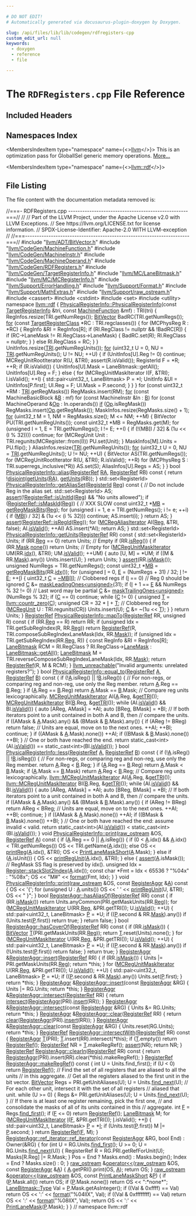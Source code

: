 ```yaml
---

# DO NOT EDIT!
# Automatically generated via docusaurus-plugin-doxygen by Doxygen.

slug: /api/files/lib/lib/codegen/rdfregisters-cpp
custom_edit_url: null
keywords:
  - doxygen
  - reference
  - file

---
```





# The `RDFRegisters.cpp` File Reference

<DoxygenPage pluginConfig={pluginConfig}>



## Included Headers

<IncludesList>
<IncludesListItem
  filePath="llvm/ADT/BitVector.h"
  permalink="/docs/api/files/include/include/llvm/include/llvm/adt/bitvector-h"
  isLocal="true" />
<IncludesListItem
  filePath="llvm/CodeGen/MachineFunction.h"
  permalink="/docs/api/files/include/include/llvm/include/llvm/codegen/machinefunction-h"
  isLocal="true" />
<IncludesListItem
  filePath="llvm/CodeGen/MachineInstr.h"
  permalink="/docs/api/files/include/include/llvm/include/llvm/codegen/machineinstr-h"
  isLocal="true" />
<IncludesListItem
  filePath="llvm/CodeGen/MachineOperand.h"
  permalink="/docs/api/files/include/include/llvm/include/llvm/codegen/machineoperand-h"
  isLocal="true" />
<IncludesListItem
  filePath="llvm/CodeGen/RDFRegisters.h"
  permalink="/docs/api/files/include/include/llvm/include/llvm/codegen/rdfregisters-h"
  isLocal="true" />
<IncludesListItem
  filePath="llvm/CodeGen/TargetRegisterInfo.h"
  permalink="/docs/api/files/include/include/llvm/include/llvm/codegen/targetregisterinfo-h"
  isLocal="true" />
<IncludesListItem
  filePath="llvm/MC/LaneBitmask.h"
  permalink="/docs/api/files/include/include/llvm/include/llvm/mc/lanebitmask-h"
  isLocal="true" />
<IncludesListItem
  filePath="llvm/MC/MCRegisterInfo.h"
  permalink="/docs/api/files/include/include/llvm/include/llvm/mc/mcregisterinfo-h"
  isLocal="true" />
<IncludesListItem
  filePath="llvm/Support/ErrorHandling.h"
  permalink="/docs/api/files/include/include/llvm/include/llvm/support/errorhandling-h"
  isLocal="true" />
<IncludesListItem
  filePath="llvm/Support/Format.h"
  permalink="/docs/api/files/include/include/llvm/include/llvm/support/format-h"
  isLocal="true" />
<IncludesListItem
  filePath="llvm/Support/MathExtras.h"
  permalink="/docs/api/files/include/include/llvm/include/llvm/support/mathextras-h"
  isLocal="true" />
<IncludesListItem
  filePath="llvm/Support/raw_ostream.h"
  permalink="/docs/api/files/include/include/llvm/include/llvm/support/raw-ostream-h"
  isLocal="true" />
<IncludesListItem
  filePath="cassert"
  permalink=""
  isLocal="false" />
<IncludesListItem
  filePath="cstdint"
  permalink=""
  isLocal="false" />
<IncludesListItem
  filePath="set"
  permalink=""
  isLocal="false" />
<IncludesListItem
  filePath="utility"
  permalink=""
  isLocal="false" />
</IncludesList>

## Namespaces Index

<MembersIndex>

<MembersIndexItem
  type="namespace"
  name={<><a href="/docs/api/namespaces/llvm">llvm</a></>}>
This is an optimization pass for GlobalISel generic memory operations. <a href="/docs/api/namespaces/llvm/#details">More...</a>
</MembersIndexItem>

<MembersIndexItem
  type="namespace"
  name={<><a href="/docs/api/namespaces/llvm/rdf">llvm::rdf</a></>}>
</MembersIndexItem>

</MembersIndex>


## File Listing

The file content with the documentation metadata removed is:

<ProgramListing>

<Link id="l00001" /><CodeLine lineNumber="1"><span class="doxyHighlightComment">//===- RDFRegisters.cpp ---------------------------------------------------===//</span></CodeLine>
<Link id="l00002" /><CodeLine lineNumber="2"><span class="doxyHighlightComment">//</span></CodeLine>
<Link id="l00003" /><CodeLine lineNumber="3"><span class="doxyHighlightComment">// Part of the LLVM Project, under the Apache License v2.0 with LLVM Exceptions.</span></CodeLine>
<Link id="l00004" /><CodeLine lineNumber="4"><span class="doxyHighlightComment">// See https://llvm.org/LICENSE.txt for license information.</span></CodeLine>
<Link id="l00005" /><CodeLine lineNumber="5"><span class="doxyHighlightComment">// SPDX-License-Identifier: Apache-2.0 WITH LLVM-exception</span></CodeLine>
<Link id="l00006" /><CodeLine lineNumber="6"><span class="doxyHighlightComment">//</span></CodeLine>
<Link id="l00007" /><CodeLine lineNumber="7"><span class="doxyHighlightComment">//===----------------------------------------------------------------------===//</span></CodeLine>
<Link id="l00008" /><CodeLine lineNumber="8"></CodeLine>
<Link id="l00009" /><CodeLine lineNumber="9"><span class="doxyHighlightPreprocessor">#include &quot;<a href="/docs/api/files/include/include/llvm/include/llvm/adt/bitvector-h">llvm/ADT/BitVector.h</a>&quot;</span></CodeLine>
<Link id="l00010" /><CodeLine lineNumber="10"><span class="doxyHighlightPreprocessor">#include &quot;<a href="/docs/api/files/include/include/llvm/include/llvm/codegen/machinefunction-h">llvm/CodeGen/MachineFunction.h</a>&quot;</span></CodeLine>
<Link id="l00011" /><CodeLine lineNumber="11"><span class="doxyHighlightPreprocessor">#include &quot;<a href="/docs/api/files/include/include/llvm/include/llvm/codegen/machineinstr-h">llvm/CodeGen/MachineInstr.h</a>&quot;</span></CodeLine>
<Link id="l00012" /><CodeLine lineNumber="12"><span class="doxyHighlightPreprocessor">#include &quot;<a href="/docs/api/files/include/include/llvm/include/llvm/codegen/machineoperand-h">llvm/CodeGen/MachineOperand.h</a>&quot;</span></CodeLine>
<Link id="l00013" /><CodeLine lineNumber="13"><span class="doxyHighlightPreprocessor">#include &quot;<a href="/docs/api/files/include/include/llvm/include/llvm/codegen/rdfregisters-h">llvm/CodeGen/RDFRegisters.h</a>&quot;</span></CodeLine>
<Link id="l00014" /><CodeLine lineNumber="14"><span class="doxyHighlightPreprocessor">#include &quot;<a href="/docs/api/files/include/include/llvm/include/llvm/codegen/targetregisterinfo-h">llvm/CodeGen/TargetRegisterInfo.h</a>&quot;</span></CodeLine>
<Link id="l00015" /><CodeLine lineNumber="15"><span class="doxyHighlightPreprocessor">#include &quot;<a href="/docs/api/files/include/include/llvm/include/llvm/mc/lanebitmask-h">llvm/MC/LaneBitmask.h</a>&quot;</span></CodeLine>
<Link id="l00016" /><CodeLine lineNumber="16"><span class="doxyHighlightPreprocessor">#include &quot;<a href="/docs/api/files/include/include/llvm/include/llvm/mc/mcregisterinfo-h">llvm/MC/MCRegisterInfo.h</a>&quot;</span></CodeLine>
<Link id="l00017" /><CodeLine lineNumber="17"><span class="doxyHighlightPreprocessor">#include &quot;<a href="/docs/api/files/include/include/llvm/include/llvm/support/errorhandling-h">llvm/Support/ErrorHandling.h</a>&quot;</span></CodeLine>
<Link id="l00018" /><CodeLine lineNumber="18"><span class="doxyHighlightPreprocessor">#include &quot;<a href="/docs/api/files/include/include/llvm/include/llvm/support/format-h">llvm/Support/Format.h</a>&quot;</span></CodeLine>
<Link id="l00019" /><CodeLine lineNumber="19"><span class="doxyHighlightPreprocessor">#include &quot;<a href="/docs/api/files/include/include/llvm/include/llvm/support/mathextras-h">llvm/Support/MathExtras.h</a>&quot;</span></CodeLine>
<Link id="l00020" /><CodeLine lineNumber="20"><span class="doxyHighlightPreprocessor">#include &quot;<a href="/docs/api/files/include/include/llvm/include/llvm/support/raw-ostream-h">llvm/Support/raw&#95;ostream.h</a>&quot;</span></CodeLine>
<Link id="l00021" /><CodeLine lineNumber="21"><span class="doxyHighlightPreprocessor">#include &lt;cassert&gt;</span></CodeLine>
<Link id="l00022" /><CodeLine lineNumber="22"><span class="doxyHighlightPreprocessor">#include &lt;cstdint&gt;</span></CodeLine>
<Link id="l00023" /><CodeLine lineNumber="23"><span class="doxyHighlightPreprocessor">#include &lt;set&gt;</span></CodeLine>
<Link id="l00024" /><CodeLine lineNumber="24"><span class="doxyHighlightPreprocessor">#include &lt;utility&gt;</span></CodeLine>
<Link id="l00025" /><CodeLine lineNumber="25"></CodeLine>
<Link id="l00026" /><CodeLine lineNumber="26"><span class="doxyHighlightKeyword">namespace </span><span class="doxyHighlight"><a href="/docs/api/namespaces/llvm/rdf">llvm::rdf</a> &#123;</span></CodeLine>
<Link id="l00027" /><CodeLine lineNumber="27"></CodeLine>
<Link id="l00028" /><CodeLine lineNumber="28" lineLink="/docs/api/structs/llvm/rdf/physicalregisterinfo/#a11dfc334374b4579c63c4269e3e1d34b"><span class="doxyHighlight"><a href="/docs/api/structs/llvm/rdf/physicalregisterinfo/#a11dfc334374b4579c63c4269e3e1d34b">PhysicalRegisterInfo::PhysicalRegisterInfo</a>(</span><span class="doxyHighlightKeyword">const</span><span class="doxyHighlight"> <a href="/docs/api/classes/llvm/targetregisterinfo">TargetRegisterInfo</a> &amp;tri,</span></CodeLine>
<Link id="l00029" /><CodeLine lineNumber="29"><span class="doxyHighlight">                                           </span><span class="doxyHighlightKeyword">const</span><span class="doxyHighlight"> <a href="/docs/api/classes/llvm/machinefunction">MachineFunction</a> &amp;mf)</span></CodeLine>
<Link id="l00030" /><CodeLine lineNumber="30"><span class="doxyHighlight">    : TRI(tri) &#123;</span></CodeLine>
<Link id="l00031" /><CodeLine lineNumber="31"><span class="doxyHighlight">  RegInfos.resize(TRI.getNumRegs());</span></CodeLine>
<Link id="l00032" /><CodeLine lineNumber="32"></CodeLine>
<Link id="l00033" /><CodeLine lineNumber="33"><span class="doxyHighlight">  <a href="/docs/api/classes/llvm/bitvector">BitVector</a> BadRC(TRI.getNumRegs());</span></CodeLine>
<Link id="l00034" /><CodeLine lineNumber="34"><span class="doxyHighlight">  <a href="/docs/api/files/lib/lib/target/lib/target/aarch64/aarch64expandpseudoinsts-cpp/#a4cfc8b177e8521a4b496ae2edff6244f">for</a> (</span><span class="doxyHighlightKeyword">const</span><span class="doxyHighlight"> <a href="/docs/api/classes/llvm/targetregisterclass">TargetRegisterClass</a> &#42;RC : TRI.regclasses()) &#123;</span></CodeLine>
<Link id="l00035" /><CodeLine lineNumber="35"><span class="doxyHighlight">    for (MCPhysReg R : &#42;RC) &#123;</span></CodeLine>
<Link id="l00036" /><CodeLine lineNumber="36"><span class="doxyHighlight">      RegInfo &amp;RI = RegInfos&#91;R&#93;;</span></CodeLine>
<Link id="l00037" /><CodeLine lineNumber="37"><span class="doxyHighlight">      if (RI.RegClass != nullptr &amp;&amp; !BadRC&#91;R&#93;) &#123;</span></CodeLine>
<Link id="l00038" /><CodeLine lineNumber="38"><span class="doxyHighlight">        if (RC-&gt;LaneMask != RI.RegClass-&gt;LaneMask) &#123;</span></CodeLine>
<Link id="l00039" /><CodeLine lineNumber="39"><span class="doxyHighlight">          BadRC.set(R);</span></CodeLine>
<Link id="l00040" /><CodeLine lineNumber="40"><span class="doxyHighlight">          RI.RegClass = nullptr;</span></CodeLine>
<Link id="l00041" /><CodeLine lineNumber="41"><span class="doxyHighlight">        &#125;</span></CodeLine>
<Link id="l00042" /><CodeLine lineNumber="42"><span class="doxyHighlight">      &#125; else</span></CodeLine>
<Link id="l00043" /><CodeLine lineNumber="43"><span class="doxyHighlight">        RI.RegClass = RC;</span></CodeLine>
<Link id="l00044" /><CodeLine lineNumber="44"><span class="doxyHighlight">    &#125;</span></CodeLine>
<Link id="l00045" /><CodeLine lineNumber="45"><span class="doxyHighlight">  &#125;</span></CodeLine>
<Link id="l00046" /><CodeLine lineNumber="46"></CodeLine>
<Link id="l00047" /><CodeLine lineNumber="47"><span class="doxyHighlight">  UnitInfos.resize(<a href="/docs/api/files/lib/lib/codegen/machinesink-cpp/#a0f36ed1bc17fc1aa97fe291c439a0698">TRI</a>.getNumRegUnits());</span></CodeLine>
<Link id="l00048" /><CodeLine lineNumber="48"></CodeLine>
<Link id="l00049" /><CodeLine lineNumber="49"><span class="doxyHighlight">  <a href="/docs/api/files/lib/lib/target/lib/target/aarch64/aarch64expandpseudoinsts-cpp/#a4cfc8b177e8521a4b496ae2edff6244f">for</a> (uint32&#95;t U = 0, NU = <a href="/docs/api/files/lib/lib/codegen/machinesink-cpp/#a0f36ed1bc17fc1aa97fe291c439a0698">TRI</a>.getNumRegUnits(); U != NU; ++U) &#123;</span></CodeLine>
<Link id="l00050" /><CodeLine lineNumber="50"><span class="doxyHighlight">    if (UnitInfos&#91;U&#93;.Reg != 0)</span></CodeLine>
<Link id="l00051" /><CodeLine lineNumber="51"><span class="doxyHighlight">      continue;</span></CodeLine>
<Link id="l00052" /><CodeLine lineNumber="52"><span class="doxyHighlight">    MCRegUnitRootIterator R(U, &amp;TRI);</span></CodeLine>
<Link id="l00053" /><CodeLine lineNumber="53"><span class="doxyHighlight">    assert(R.isValid());</span></CodeLine>
<Link id="l00054" /><CodeLine lineNumber="54"><span class="doxyHighlight">    RegisterId F = &#42;R;</span></CodeLine>
<Link id="l00055" /><CodeLine lineNumber="55"><span class="doxyHighlight">    ++R;</span></CodeLine>
<Link id="l00056" /><CodeLine lineNumber="56"><span class="doxyHighlight">    if (R.isValid()) &#123;</span></CodeLine>
<Link id="l00057" /><CodeLine lineNumber="57"><span class="doxyHighlight">      UnitInfos&#91;U&#93;.Mask = LaneBitmask::getAll();</span></CodeLine>
<Link id="l00058" /><CodeLine lineNumber="58"><span class="doxyHighlight">      UnitInfos&#91;U&#93;.Reg = F;</span></CodeLine>
<Link id="l00059" /><CodeLine lineNumber="59"><span class="doxyHighlight">    &#125; </span><span class="doxyHighlightKeywordFlow">else</span><span class="doxyHighlight"> &#123;</span></CodeLine>
<Link id="l00060" /><CodeLine lineNumber="60"><span class="doxyHighlight">      for (MCRegUnitMaskIterator I(F, &amp;TRI); I.isValid(); ++I) &#123;</span></CodeLine>
<Link id="l00061" /><CodeLine lineNumber="61"><span class="doxyHighlight">        std::pair&lt;uint32&#95;t, LaneBitmask&gt; P = &#42;I;</span></CodeLine>
<Link id="l00062" /><CodeLine lineNumber="62"><span class="doxyHighlight">        UnitInfo &amp;UI = UnitInfos&#91;P.first&#93;;</span></CodeLine>
<Link id="l00063" /><CodeLine lineNumber="63"><span class="doxyHighlight">        UI.Reg = F;</span></CodeLine>
<Link id="l00064" /><CodeLine lineNumber="64"><span class="doxyHighlight">        UI.Mask = P.second;</span></CodeLine>
<Link id="l00065" /><CodeLine lineNumber="65"><span class="doxyHighlight">      &#125;</span></CodeLine>
<Link id="l00066" /><CodeLine lineNumber="66"><span class="doxyHighlight">    &#125;</span></CodeLine>
<Link id="l00067" /><CodeLine lineNumber="67"><span class="doxyHighlight">  &#125;</span></CodeLine>
<Link id="l00068" /><CodeLine lineNumber="68"></CodeLine>
<Link id="l00069" /><CodeLine lineNumber="69"><span class="doxyHighlight">  </span><span class="doxyHighlightKeywordFlow">for</span><span class="doxyHighlight"> (</span><span class="doxyHighlightKeyword">const</span><span class="doxyHighlight"> uint32&#95;t &#42;RM : <a href="/docs/api/files/lib/lib/codegen/machinesink-cpp/#a0f36ed1bc17fc1aa97fe291c439a0698">TRI</a>.getRegMasks())</span></CodeLine>
<Link id="l00070" /><CodeLine lineNumber="70"><span class="doxyHighlight">    RegMasks.insert(RM);</span></CodeLine>
<Link id="l00071" /><CodeLine lineNumber="71"><span class="doxyHighlight">  <a href="/docs/api/files/lib/lib/target/lib/target/aarch64/aarch64expandpseudoinsts-cpp/#a4cfc8b177e8521a4b496ae2edff6244f">for</a> (</span><span class="doxyHighlightKeyword">const</span><span class="doxyHighlight"> MachineBasicBlock &amp;<a href="/docs/api/files/lib/lib/ir/builtingcs-cpp/#ae76959fe811ba090de4cba69ac00f1da">B</a> : mf)</span></CodeLine>
<Link id="l00072" /><CodeLine lineNumber="72"><span class="doxyHighlight">    </span><span class="doxyHighlightKeywordFlow">for</span><span class="doxyHighlight"> (</span><span class="doxyHighlightKeyword">const</span><span class="doxyHighlight"> MachineInstr &amp;In : <a href="/docs/api/files/lib/lib/ir/builtingcs-cpp/#ae76959fe811ba090de4cba69ac00f1da">B</a>)</span></CodeLine>
<Link id="l00073" /><CodeLine lineNumber="73"><span class="doxyHighlight">      </span><span class="doxyHighlightKeywordFlow">for</span><span class="doxyHighlight"> (</span><span class="doxyHighlightKeyword">const</span><span class="doxyHighlight"> MachineOperand &amp;<a href="/docs/api/namespaces/llvm/#ab471937b9a227e70c7fe8bd9604014d6">Op</a> : In.operands())</span></CodeLine>
<Link id="l00074" /><CodeLine lineNumber="74"><span class="doxyHighlight">        <a href="/docs/api/files/lib/lib/passes/passbuilderbindings-cpp/#acdfbcf188e2d4a80837e89de2ccdffab">if</a> (<a href="/docs/api/namespaces/llvm/#ab471937b9a227e70c7fe8bd9604014d6">Op</a>.isRegMask())</span></CodeLine>
<Link id="l00075" /><CodeLine lineNumber="75"><span class="doxyHighlight">          RegMasks.insert(<a href="/docs/api/namespaces/llvm/#ab471937b9a227e70c7fe8bd9604014d6">Op</a>.getRegMask());</span></CodeLine>
<Link id="l00076" /><CodeLine lineNumber="76"></CodeLine>
<Link id="l00077" /><CodeLine lineNumber="77"><span class="doxyHighlight">  MaskInfos.resize(RegMasks.size() + 1);</span></CodeLine>
<Link id="l00078" /><CodeLine lineNumber="78"><span class="doxyHighlight">  <a href="/docs/api/files/lib/lib/target/lib/target/aarch64/aarch64expandpseudoinsts-cpp/#a4cfc8b177e8521a4b496ae2edff6244f">for</a> (uint32&#95;t M = 1, NM = RegMasks.size(); M &lt;= NM; ++M) &#123;</span></CodeLine>
<Link id="l00079" /><CodeLine lineNumber="79"><span class="doxyHighlight">    BitVector PU(TRI.getNumRegUnits());</span></CodeLine>
<Link id="l00080" /><CodeLine lineNumber="80"><span class="doxyHighlight">    const uint32&#95;t &#42;MB = RegMasks.get(M);</span></CodeLine>
<Link id="l00081" /><CodeLine lineNumber="81"><span class="doxyHighlight">    for (unsigned I = 1, E = TRI.getNumRegs(); I != E; ++I) &#123;</span></CodeLine>
<Link id="l00082" /><CodeLine lineNumber="82"><span class="doxyHighlight">      if (!(MB&#91;I / 32&#93; &amp; (1u &lt;&lt; (I % 32))))</span></CodeLine>
<Link id="l00083" /><CodeLine lineNumber="83"><span class="doxyHighlight">        continue;</span></CodeLine>
<Link id="l00084" /><CodeLine lineNumber="84"><span class="doxyHighlight">      for (MCRegUnit Unit : TRI.regunits(MCRegister::from(I)))</span></CodeLine>
<Link id="l00085" /><CodeLine lineNumber="85"><span class="doxyHighlight">        PU.set(Unit);</span></CodeLine>
<Link id="l00086" /><CodeLine lineNumber="86"><span class="doxyHighlight">    &#125;</span></CodeLine>
<Link id="l00087" /><CodeLine lineNumber="87"><span class="doxyHighlight">    MaskInfos&#91;M&#93;.Units = PU.flip();</span></CodeLine>
<Link id="l00088" /><CodeLine lineNumber="88"><span class="doxyHighlight">  &#125;</span></CodeLine>
<Link id="l00089" /><CodeLine lineNumber="89"></CodeLine>
<Link id="l00090" /><CodeLine lineNumber="90"><span class="doxyHighlight">  AliasInfos.resize(<a href="/docs/api/files/lib/lib/codegen/machinesink-cpp/#a0f36ed1bc17fc1aa97fe291c439a0698">TRI</a>.getNumRegUnits());</span></CodeLine>
<Link id="l00091" /><CodeLine lineNumber="91"><span class="doxyHighlight">  <a href="/docs/api/files/lib/lib/target/lib/target/aarch64/aarch64expandpseudoinsts-cpp/#a4cfc8b177e8521a4b496ae2edff6244f">for</a> (uint32&#95;t U = 0, NU = <a href="/docs/api/files/lib/lib/codegen/machinesink-cpp/#a0f36ed1bc17fc1aa97fe291c439a0698">TRI</a>.getNumRegUnits(); U != NU; ++U) &#123;</span></CodeLine>
<Link id="l00092" /><CodeLine lineNumber="92"><span class="doxyHighlight">    BitVector AS(TRI.getNumRegs());</span></CodeLine>
<Link id="l00093" /><CodeLine lineNumber="93"><span class="doxyHighlight">    for (MCRegUnitRootIterator R(U, &amp;TRI); R.isValid(); ++R)</span></CodeLine>
<Link id="l00094" /><CodeLine lineNumber="94"><span class="doxyHighlight">      for (MCPhysReg S : TRI.superregs&#95;inclusive(&#42;R))</span></CodeLine>
<Link id="l00095" /><CodeLine lineNumber="95"><span class="doxyHighlight">        AS.set(S);</span></CodeLine>
<Link id="l00096" /><CodeLine lineNumber="96"><span class="doxyHighlight">    AliasInfos&#91;U&#93;.Regs = AS;</span></CodeLine>
<Link id="l00097" /><CodeLine lineNumber="97"><span class="doxyHighlight">  &#125;</span></CodeLine>
<Link id="l00098" /><CodeLine lineNumber="98"><span class="doxyHighlight">&#125;</span></CodeLine>
<Link id="l00099" /><CodeLine lineNumber="99"></CodeLine>
<Link id="l00100" /><CodeLine lineNumber="100" lineLink="/docs/api/structs/llvm/rdf/physicalregisterinfo/#a9dad4dca6c149dcc5a2138f9c3ca50d6"><span class="doxyHighlightKeywordType">bool</span><span class="doxyHighlight"> <a href="/docs/api/structs/llvm/rdf/physicalregisterinfo/#a9dad4dca6c149dcc5a2138f9c3ca50d6">PhysicalRegisterInfo::alias</a>(<a href="/docs/api/structs/llvm/rdf/registerref">RegisterRef</a> <a href="/docs/api/files/lib/lib/target/lib/target/amdgpu/sioptimizeexecmaskingprera-cpp/#a3e47bdb3e296b00df96eff7896fa57bf">RA</a>, <a href="/docs/api/structs/llvm/rdf/registerref">RegisterRef</a> RB)</span><span class="doxyHighlightKeyword"> const </span><span class="doxyHighlight">&#123;</span></CodeLine>
<Link id="l00101" /><CodeLine lineNumber="101"><span class="doxyHighlight">  </span><span class="doxyHighlightKeywordFlow">return</span><span class="doxyHighlight"> !<a href="/docs/api/namespaces/llvm/rdf/#ae3b5e436afeb0d1e4781f4c47beee60d">disjoint</a>(<a href="/docs/api/structs/llvm/rdf/physicalregisterinfo/#afbe9878ae041d77351364bc60fe4a3fe">getUnits</a>(<a href="/docs/api/files/lib/lib/target/lib/target/amdgpu/sioptimizeexecmaskingprera-cpp/#a3e47bdb3e296b00df96eff7896fa57bf">RA</a>), <a href="/docs/api/structs/llvm/rdf/physicalregisterinfo/#afbe9878ae041d77351364bc60fe4a3fe">getUnits</a>(RB));</span></CodeLine>
<Link id="l00102" /><CodeLine lineNumber="102"><span class="doxyHighlight">&#125;</span></CodeLine>
<Link id="l00103" /><CodeLine lineNumber="103"></CodeLine>
<Link id="l00104" /><CodeLine lineNumber="104" lineLink="/docs/api/structs/llvm/rdf/physicalregisterinfo/#a85c1ec2b6a80a274d6f070a19045d392"><span class="doxyHighlight">std::set&lt;RegisterId&gt; <a href="/docs/api/structs/llvm/rdf/physicalregisterinfo/#a85c1ec2b6a80a274d6f070a19045d392">PhysicalRegisterInfo::getAliasSet</a>(<a href="/docs/api/namespaces/llvm/rdf/#ac7072dcf10008631e0ac026bc5f8beae">RegisterId</a> <a href="/docs/api/files/lib/lib/codegen/machinesink-cpp/#a359e1ff26f6d466d927a61aae45b05c3">Reg</a>)</span><span class="doxyHighlightKeyword"> const </span><span class="doxyHighlight">&#123;</span></CodeLine>
<Link id="l00105" /><CodeLine lineNumber="105"><span class="doxyHighlight">  </span><span class="doxyHighlightComment">// Do not include Reg in the alias set.</span></CodeLine>
<Link id="l00106" /><CodeLine lineNumber="106"><span class="doxyHighlight">  std::set&lt;RegisterId&gt; AS;</span></CodeLine>
<Link id="l00107" /><CodeLine lineNumber="107"><span class="doxyHighlight">  <a href="/docs/api/files/lib/lib/target/lib/target/amdgpu/silowercontrolflow-cpp/#a4868c5d81c5ccc98c47aeab6244346a0">assert</a>(!<a href="/docs/api/structs/llvm/rdf/registerref/#aaaa495ab731d5c7de060f932c8bbc869">RegisterRef::isUnitId</a>(<a href="/docs/api/files/lib/lib/codegen/machinesink-cpp/#a359e1ff26f6d466d927a61aae45b05c3">Reg</a>) &amp;&amp; </span><span class="doxyHighlightStringLiteral">&quot;No units allowed&quot;</span><span class="doxyHighlight">);</span></CodeLine>
<Link id="l00108" /><CodeLine lineNumber="108"><span class="doxyHighlight">  </span><span class="doxyHighlightKeywordFlow">if</span><span class="doxyHighlight"> (<a href="/docs/api/structs/llvm/rdf/registerref/#a7a6e00a1aed89e42fd185379d3309666">RegisterRef::isMaskId</a>(<a href="/docs/api/files/lib/lib/codegen/machinesink-cpp/#a359e1ff26f6d466d927a61aae45b05c3">Reg</a>)) &#123;</span></CodeLine>
<Link id="l00109" /><CodeLine lineNumber="109"><span class="doxyHighlight">    </span><span class="doxyHighlightComment">// XXX SLOW</span></CodeLine>
<Link id="l00110" /><CodeLine lineNumber="110"><span class="doxyHighlight">    </span><span class="doxyHighlightKeyword">const</span><span class="doxyHighlight"> uint32&#95;t &#42;<a href="/docs/api/classes/mb">MB</a> = <a href="/docs/api/structs/llvm/rdf/physicalregisterinfo/#a7ed460e206904e6731fb5a812a74d874">getRegMaskBits</a>(<a href="/docs/api/files/lib/lib/codegen/machinesink-cpp/#a359e1ff26f6d466d927a61aae45b05c3">Reg</a>);</span></CodeLine>
<Link id="l00111" /><CodeLine lineNumber="111"><span class="doxyHighlight">    </span><span class="doxyHighlightKeywordFlow">for</span><span class="doxyHighlight"> (</span><span class="doxyHighlightKeywordType">unsigned</span><span class="doxyHighlight"> i = 1, e = TRI.getNumRegs(); i != e; ++i) &#123;</span></CodeLine>
<Link id="l00112" /><CodeLine lineNumber="112"><span class="doxyHighlight">      </span><span class="doxyHighlightKeywordFlow">if</span><span class="doxyHighlight"> (<a href="/docs/api/classes/mb">MB</a>&#91;i / 32&#93; &amp; (1u &lt;&lt; (i % 32)))</span></CodeLine>
<Link id="l00113" /><CodeLine lineNumber="113"><span class="doxyHighlight">        </span><span class="doxyHighlightKeywordFlow">continue</span><span class="doxyHighlight">;</span></CodeLine>
<Link id="l00114" /><CodeLine lineNumber="114"><span class="doxyHighlight">      AS.insert(i);</span></CodeLine>
<Link id="l00115" /><CodeLine lineNumber="115"><span class="doxyHighlight">    &#125;</span></CodeLine>
<Link id="l00116" /><CodeLine lineNumber="116"><span class="doxyHighlight">    </span><span class="doxyHighlightKeywordFlow">return</span><span class="doxyHighlight"> AS;</span></CodeLine>
<Link id="l00117" /><CodeLine lineNumber="117"><span class="doxyHighlight">  &#125;</span></CodeLine>
<Link id="l00118" /><CodeLine lineNumber="118"></CodeLine>
<Link id="l00119" /><CodeLine lineNumber="119"><span class="doxyHighlight">  <a href="/docs/api/files/lib/lib/target/lib/target/amdgpu/silowercontrolflow-cpp/#a4868c5d81c5ccc98c47aeab6244346a0">assert</a>(<a href="/docs/api/structs/llvm/rdf/registerref/#a987ae88dea5396b51031fe9a52d8388a">RegisterRef::isRegId</a>(<a href="/docs/api/files/lib/lib/codegen/machinesink-cpp/#a359e1ff26f6d466d927a61aae45b05c3">Reg</a>));</span></CodeLine>
<Link id="l00120" /><CodeLine lineNumber="120"><span class="doxyHighlight">  </span><span class="doxyHighlightKeywordFlow">for</span><span class="doxyHighlight"> (<a href="/docs/api/classes/llvm/mcregaliasiterator">MCRegAliasIterator</a> AI(<a href="/docs/api/files/lib/lib/codegen/machinesink-cpp/#a359e1ff26f6d466d927a61aae45b05c3">Reg</a>, &amp;TRI, </span><span class="doxyHighlightKeyword">false</span><span class="doxyHighlight">); AI.<a href="/docs/api/classes/llvm/mcregaliasiterator/#ac336c049c12ead7be5b86e6d046f8ab0">isValid</a>(); ++AI)</span></CodeLine>
<Link id="l00121" /><CodeLine lineNumber="121"><span class="doxyHighlight">    AS.insert(&#42;AI);</span></CodeLine>
<Link id="l00122" /><CodeLine lineNumber="122"></CodeLine>
<Link id="l00123" /><CodeLine lineNumber="123"><span class="doxyHighlight">  </span><span class="doxyHighlightKeywordFlow">return</span><span class="doxyHighlight"> AS;</span></CodeLine>
<Link id="l00124" /><CodeLine lineNumber="124"><span class="doxyHighlight">&#125;</span></CodeLine>
<Link id="l00125" /><CodeLine lineNumber="125"></CodeLine>
<Link id="l00126" /><CodeLine lineNumber="126" lineLink="/docs/api/structs/llvm/rdf/physicalregisterinfo/#afbe9878ae041d77351364bc60fe4a3fe"><span class="doxyHighlight">std::set&lt;RegisterId&gt; <a href="/docs/api/structs/llvm/rdf/physicalregisterinfo/#afbe9878ae041d77351364bc60fe4a3fe">PhysicalRegisterInfo::getUnits</a>(<a href="/docs/api/structs/llvm/rdf/registerref">RegisterRef</a> RR)</span><span class="doxyHighlightKeyword"> const </span><span class="doxyHighlight">&#123;</span></CodeLine>
<Link id="l00127" /><CodeLine lineNumber="127"><span class="doxyHighlight">  std::set&lt;RegisterId&gt; Units;</span></CodeLine>
<Link id="l00128" /><CodeLine lineNumber="128"></CodeLine>
<Link id="l00129" /><CodeLine lineNumber="129"><span class="doxyHighlight">  </span><span class="doxyHighlightKeywordFlow">if</span><span class="doxyHighlight"> (RR.<a href="/docs/api/structs/llvm/rdf/registerref/#aff344ef4b411a5f449ef8839d98f1750">Reg</a> == 0)</span></CodeLine>
<Link id="l00130" /><CodeLine lineNumber="130"><span class="doxyHighlight">    </span><span class="doxyHighlightKeywordFlow">return</span><span class="doxyHighlight"> Units; </span><span class="doxyHighlightComment">// Empty</span></CodeLine>
<Link id="l00131" /><CodeLine lineNumber="131"></CodeLine>
<Link id="l00132" /><CodeLine lineNumber="132"><span class="doxyHighlight">  </span><span class="doxyHighlightKeywordFlow">if</span><span class="doxyHighlight"> (RR.<a href="/docs/api/structs/llvm/rdf/registerref/#a6e855d6b2f844f3bdce575f3d0330bb5">isReg</a>()) &#123;</span></CodeLine>
<Link id="l00133" /><CodeLine lineNumber="133"><span class="doxyHighlight">    </span><span class="doxyHighlightKeywordFlow">if</span><span class="doxyHighlight"> (RR.<a href="/docs/api/structs/llvm/rdf/registerref/#a5ad5cb9affeee19ca5894e5d950ea869">Mask</a>.<a href="/docs/api/structs/llvm/lanebitmask/#a60907035da962ba7bea74ffb9af977bd">none</a>())</span></CodeLine>
<Link id="l00134" /><CodeLine lineNumber="134"><span class="doxyHighlight">      </span><span class="doxyHighlightKeywordFlow">return</span><span class="doxyHighlight"> Units; </span><span class="doxyHighlightComment">// Empty</span></CodeLine>
<Link id="l00135" /><CodeLine lineNumber="135"><span class="doxyHighlight">    </span><span class="doxyHighlightKeywordFlow">for</span><span class="doxyHighlight"> (<a href="/docs/api/classes/llvm/mcregunitmaskiterator">MCRegUnitMaskIterator</a> UM(RR.<a href="/docs/api/structs/llvm/rdf/registerref/#a05a3bdf2a3d5c33f370bc778fabaee9c">idx</a>(), &amp;TRI); UM.<a href="/docs/api/classes/llvm/mcregunitmaskiterator/#a73b0d1192402b944dbc7aac0db77258d">isValid</a>(); ++UM) &#123;</span></CodeLine>
<Link id="l00136" /><CodeLine lineNumber="136"><span class="doxyHighlight">      </span><span class="doxyHighlightKeyword">auto</span><span class="doxyHighlight"> &#91;U, M&#93; = &#42;UM;</span></CodeLine>
<Link id="l00137" /><CodeLine lineNumber="137"><span class="doxyHighlight">      </span><span class="doxyHighlightKeywordFlow">if</span><span class="doxyHighlight"> ((M &amp; RR.<a href="/docs/api/structs/llvm/rdf/registerref/#a5ad5cb9affeee19ca5894e5d950ea869">Mask</a>).any())</span></CodeLine>
<Link id="l00138" /><CodeLine lineNumber="138"><span class="doxyHighlight">        Units.insert(U);</span></CodeLine>
<Link id="l00139" /><CodeLine lineNumber="139"><span class="doxyHighlight">    &#125;</span></CodeLine>
<Link id="l00140" /><CodeLine lineNumber="140"><span class="doxyHighlight">    </span><span class="doxyHighlightKeywordFlow">return</span><span class="doxyHighlight"> Units;</span></CodeLine>
<Link id="l00141" /><CodeLine lineNumber="141"><span class="doxyHighlight">  &#125;</span></CodeLine>
<Link id="l00142" /><CodeLine lineNumber="142"></CodeLine>
<Link id="l00143" /><CodeLine lineNumber="143"><span class="doxyHighlight">  <a href="/docs/api/files/lib/lib/target/lib/target/amdgpu/silowercontrolflow-cpp/#a4868c5d81c5ccc98c47aeab6244346a0">assert</a>(RR.<a href="/docs/api/structs/llvm/rdf/registerref/#a75a80381a8983087ea1f89b9fadabede">isMask</a>());</span></CodeLine>
<Link id="l00144" /><CodeLine lineNumber="144"><span class="doxyHighlight">  </span><span class="doxyHighlightKeywordType">unsigned</span><span class="doxyHighlight"> NumRegs = TRI.getNumRegs();</span></CodeLine>
<Link id="l00145" /><CodeLine lineNumber="145"><span class="doxyHighlight">  </span><span class="doxyHighlightKeyword">const</span><span class="doxyHighlight"> uint32&#95;t &#42;<a href="/docs/api/classes/mb">MB</a> = <a href="/docs/api/structs/llvm/rdf/physicalregisterinfo/#a7ed460e206904e6731fb5a812a74d874">getRegMaskBits</a>(RR.<a href="/docs/api/structs/llvm/rdf/registerref/#a05a3bdf2a3d5c33f370bc778fabaee9c">idx</a>());</span></CodeLine>
<Link id="l00146" /><CodeLine lineNumber="146"><span class="doxyHighlight">  </span><span class="doxyHighlightKeywordFlow">for</span><span class="doxyHighlight"> (</span><span class="doxyHighlightKeywordType">unsigned</span><span class="doxyHighlight"> <a href="/docs/api/files/lib/lib/support/md5-cpp/#ac0eafdc9ee161b71e7af98af736952fd">I</a> = 0, <a href="/docs/api/files/lib/lib/ir/builtingcs-cpp/#abb2b3a60ccc38a28239e19a1646e0c8a">E</a> = (NumRegs + 31) / 32; <a href="/docs/api/files/lib/lib/support/md5-cpp/#ac0eafdc9ee161b71e7af98af736952fd">I</a> != <a href="/docs/api/files/lib/lib/ir/builtingcs-cpp/#abb2b3a60ccc38a28239e19a1646e0c8a">E</a>; ++<a href="/docs/api/files/lib/lib/support/md5-cpp/#ac0eafdc9ee161b71e7af98af736952fd">I</a>) &#123;</span></CodeLine>
<Link id="l00147" /><CodeLine lineNumber="147"><span class="doxyHighlight">    uint32&#95;t <a href="/docs/api/namespaces/llvm/callingconv/#ac6aa1387c4375260e2468eb5a77fdb4cafd841a49aec1539bc88abc8ff9e170fb">C</a> = <a href="/docs/api/classes/mb">~MB</a>&#91;<a href="/docs/api/files/lib/lib/support/md5-cpp/#ac0eafdc9ee161b71e7af98af736952fd">I</a>&#93;; </span><span class="doxyHighlightComment">// Clobbered regs</span></CodeLine>
<Link id="l00148" /><CodeLine lineNumber="148"><span class="doxyHighlight">    </span><span class="doxyHighlightKeywordFlow">if</span><span class="doxyHighlight"> (<a href="/docs/api/files/lib/lib/support/md5-cpp/#ac0eafdc9ee161b71e7af98af736952fd">I</a> == 0)          </span><span class="doxyHighlightComment">// Reg 0 should be ignored</span></CodeLine>
<Link id="l00149" /><CodeLine lineNumber="149"><span class="doxyHighlight">      <a href="/docs/api/namespaces/llvm/callingconv/#ac6aa1387c4375260e2468eb5a77fdb4cafd841a49aec1539bc88abc8ff9e170fb">C</a> &amp;= <a href="/docs/api/namespaces/llvm/#ac3d063b3cfffeac6b26118598d1f8413">maskLeadingOnes&lt;unsigned&gt;</a>(31);</span></CodeLine>
<Link id="l00150" /><CodeLine lineNumber="150"><span class="doxyHighlight">    </span><span class="doxyHighlightKeywordFlow">if</span><span class="doxyHighlight"> (<a href="/docs/api/files/lib/lib/support/md5-cpp/#ac0eafdc9ee161b71e7af98af736952fd">I</a> + 1 == <a href="/docs/api/files/lib/lib/ir/builtingcs-cpp/#abb2b3a60ccc38a28239e19a1646e0c8a">E</a> &amp;&amp; NumRegs % 32 != 0) </span><span class="doxyHighlightComment">// Last word may be partial</span></CodeLine>
<Link id="l00151" /><CodeLine lineNumber="151"><span class="doxyHighlight">      <a href="/docs/api/namespaces/llvm/callingconv/#ac6aa1387c4375260e2468eb5a77fdb4cafd841a49aec1539bc88abc8ff9e170fb">C</a> &amp;= <a href="/docs/api/namespaces/llvm/#a79dff91526e31b1a05f59eed6c189eb4">maskTrailingOnes&lt;unsigned&gt;</a>(NumRegs % 32);</span></CodeLine>
<Link id="l00152" /><CodeLine lineNumber="152"><span class="doxyHighlight">    </span><span class="doxyHighlightKeywordFlow">if</span><span class="doxyHighlight"> (<a href="/docs/api/namespaces/llvm/callingconv/#ac6aa1387c4375260e2468eb5a77fdb4cafd841a49aec1539bc88abc8ff9e170fb">C</a> == 0)</span></CodeLine>
<Link id="l00153" /><CodeLine lineNumber="153"><span class="doxyHighlight">      </span><span class="doxyHighlightKeywordFlow">continue</span><span class="doxyHighlight">;</span></CodeLine>
<Link id="l00154" /><CodeLine lineNumber="154"><span class="doxyHighlight">    </span><span class="doxyHighlightKeywordFlow">while</span><span class="doxyHighlight"> (<a href="/docs/api/namespaces/llvm/callingconv/#ac6aa1387c4375260e2468eb5a77fdb4cafd841a49aec1539bc88abc8ff9e170fb">C</a> != 0) &#123;</span></CodeLine>
<Link id="l00155" /><CodeLine lineNumber="155"><span class="doxyHighlight">      </span><span class="doxyHighlightKeywordType">unsigned</span><span class="doxyHighlight"> <a href="/docs/api/files/lib/lib/target/lib/target/mips/mips16isellowering-cpp/#a0acb682b8260ab1c60b918599864e2e5">T</a> = <a href="/docs/api/namespaces/llvm/#a57d2f9ee99e9e68cff564d0d579c8163">llvm::countr&#95;zero</a>(<a href="/docs/api/namespaces/llvm/callingconv/#ac6aa1387c4375260e2468eb5a77fdb4cafd841a49aec1539bc88abc8ff9e170fb">C</a>);</span></CodeLine>
<Link id="l00156" /><CodeLine lineNumber="156"><span class="doxyHighlight">      </span><span class="doxyHighlightKeywordType">unsigned</span><span class="doxyHighlight"> CR = 32 &#42; <a href="/docs/api/files/lib/lib/support/md5-cpp/#ac0eafdc9ee161b71e7af98af736952fd">I</a> + <a href="/docs/api/files/lib/lib/target/lib/target/mips/mips16isellowering-cpp/#a0acb682b8260ab1c60b918599864e2e5">T</a>; </span><span class="doxyHighlightComment">// Clobbered reg</span></CodeLine>
<Link id="l00157" /><CodeLine lineNumber="157"><span class="doxyHighlight">      </span><span class="doxyHighlightKeywordFlow">for</span><span class="doxyHighlight"> (<a href="/docs/api/namespaces/llvm/#a8adc81fee7f9e66260dd2b626660c9c9">MCRegUnit</a> U : TRI.regunits(CR))</span></CodeLine>
<Link id="l00158" /><CodeLine lineNumber="158"><span class="doxyHighlight">        Units.insert(U);</span></CodeLine>
<Link id="l00159" /><CodeLine lineNumber="159"><span class="doxyHighlight">      <a href="/docs/api/namespaces/llvm/callingconv/#ac6aa1387c4375260e2468eb5a77fdb4cafd841a49aec1539bc88abc8ff9e170fb">C</a> &amp;= ~(1u &lt;&lt; <a href="/docs/api/files/lib/lib/target/lib/target/mips/mips16isellowering-cpp/#a0acb682b8260ab1c60b918599864e2e5">T</a>);</span></CodeLine>
<Link id="l00160" /><CodeLine lineNumber="160"><span class="doxyHighlight">    &#125;</span></CodeLine>
<Link id="l00161" /><CodeLine lineNumber="161"><span class="doxyHighlight">  &#125;</span></CodeLine>
<Link id="l00162" /><CodeLine lineNumber="162"><span class="doxyHighlight">  </span><span class="doxyHighlightKeywordFlow">return</span><span class="doxyHighlight"> Units;</span></CodeLine>
<Link id="l00163" /><CodeLine lineNumber="163"><span class="doxyHighlight">&#125;</span></CodeLine>
<Link id="l00164" /><CodeLine lineNumber="164"></CodeLine>
<Link id="l00165" /><CodeLine lineNumber="165" lineLink="/docs/api/structs/llvm/rdf/physicalregisterinfo/#ab895a9e549543404ea829bb14f6162c1"><span class="doxyHighlight"><a href="/docs/api/structs/llvm/rdf/registerref">RegisterRef</a> <a href="/docs/api/structs/llvm/rdf/physicalregisterinfo/#ab895a9e549543404ea829bb14f6162c1">PhysicalRegisterInfo::mapTo</a>(<a href="/docs/api/structs/llvm/rdf/registerref">RegisterRef</a> RR, </span><span class="doxyHighlightKeywordType">unsigned</span><span class="doxyHighlight"> R)</span><span class="doxyHighlightKeyword"> const </span><span class="doxyHighlight">&#123;</span></CodeLine>
<Link id="l00166" /><CodeLine lineNumber="166"><span class="doxyHighlight">  </span><span class="doxyHighlightKeywordFlow">if</span><span class="doxyHighlight"> (RR.<a href="/docs/api/structs/llvm/rdf/registerref/#aff344ef4b411a5f449ef8839d98f1750">Reg</a> == R)</span></CodeLine>
<Link id="l00167" /><CodeLine lineNumber="167"><span class="doxyHighlight">    </span><span class="doxyHighlightKeywordFlow">return</span><span class="doxyHighlight"> RR;</span></CodeLine>
<Link id="l00168" /><CodeLine lineNumber="168"><span class="doxyHighlight">  </span><span class="doxyHighlightKeywordFlow">if</span><span class="doxyHighlight"> (</span><span class="doxyHighlightKeywordType">unsigned</span><span class="doxyHighlight"> Idx = TRI.getSubRegIndex(R, RR.<a href="/docs/api/structs/llvm/rdf/registerref/#aff344ef4b411a5f449ef8839d98f1750">Reg</a>))</span></CodeLine>
<Link id="l00169" /><CodeLine lineNumber="169"><span class="doxyHighlight">    </span><span class="doxyHighlightKeywordFlow">return</span><span class="doxyHighlight"> <a href="/docs/api/structs/llvm/rdf/registerref">RegisterRef</a>(R, TRI.composeSubRegIndexLaneMask(Idx, RR.<a href="/docs/api/structs/llvm/rdf/registerref/#a5ad5cb9affeee19ca5894e5d950ea869">Mask</a>));</span></CodeLine>
<Link id="l00170" /><CodeLine lineNumber="170"><span class="doxyHighlight">  </span><span class="doxyHighlightKeywordFlow">if</span><span class="doxyHighlight"> (</span><span class="doxyHighlightKeywordType">unsigned</span><span class="doxyHighlight"> Idx = TRI.getSubRegIndex(RR.<a href="/docs/api/structs/llvm/rdf/registerref/#aff344ef4b411a5f449ef8839d98f1750">Reg</a>, R)) &#123;</span></CodeLine>
<Link id="l00171" /><CodeLine lineNumber="171"><span class="doxyHighlight">    </span><span class="doxyHighlightKeyword">const</span><span class="doxyHighlight"> RegInfo &amp;RI = RegInfos&#91;R&#93;;</span></CodeLine>
<Link id="l00172" /><CodeLine lineNumber="172"><span class="doxyHighlight">    <a href="/docs/api/structs/llvm/lanebitmask">LaneBitmask</a> RCM =</span></CodeLine>
<Link id="l00173" /><CodeLine lineNumber="173"><span class="doxyHighlight">        RI.RegClass ? RI.RegClass-&gt;<a href="/docs/api/classes/llvm/targetregisterclass/#a0363c6cc08fe464f66f9e53239bb35e3">LaneMask</a> : <a href="/docs/api/structs/llvm/lanebitmask/#a3714a639930eab71d7202da05ad82990">LaneBitmask::getAll</a>();</span></CodeLine>
<Link id="l00174" /><CodeLine lineNumber="174"><span class="doxyHighlight">    <a href="/docs/api/structs/llvm/lanebitmask">LaneBitmask</a> M = TRI.reverseComposeSubRegIndexLaneMask(Idx, RR.<a href="/docs/api/structs/llvm/rdf/registerref/#a5ad5cb9affeee19ca5894e5d950ea869">Mask</a>);</span></CodeLine>
<Link id="l00175" /><CodeLine lineNumber="175"><span class="doxyHighlight">    </span><span class="doxyHighlightKeywordFlow">return</span><span class="doxyHighlight"> <a href="/docs/api/structs/llvm/rdf/registerref">RegisterRef</a>(R, M &amp; RCM);</span></CodeLine>
<Link id="l00176" /><CodeLine lineNumber="176"><span class="doxyHighlight">  &#125;</span></CodeLine>
<Link id="l00177" /><CodeLine lineNumber="177"><span class="doxyHighlight">  <a href="/docs/api/files/include/include/llvm/include/llvm/support/errorhandling-h/#ace243f5c25697a1107cce46626b3dc94">llvm&#95;unreachable</a>(</span><span class="doxyHighlightStringLiteral">&quot;Invalid arguments: unrelated registers?&quot;</span><span class="doxyHighlight">);</span></CodeLine>
<Link id="l00178" /><CodeLine lineNumber="178"><span class="doxyHighlight">&#125;</span></CodeLine>
<Link id="l00179" /><CodeLine lineNumber="179"></CodeLine>
<Link id="l00180" /><CodeLine lineNumber="180" lineLink="/docs/api/structs/llvm/rdf/physicalregisterinfo/#a8bc3d5451e079cf6bcbb2df76f71f293"><span class="doxyHighlightKeywordType">bool</span><span class="doxyHighlight"> <a href="/docs/api/structs/llvm/rdf/physicalregisterinfo/#a8bc3d5451e079cf6bcbb2df76f71f293">PhysicalRegisterInfo::equal&#95;to</a>(<a href="/docs/api/structs/llvm/rdf/registerref">RegisterRef</a> <a href="/docs/api/files/lib/lib/ir/builtingcs-cpp/#a2e38c85003a042421cde1647632d0b72">A</a>, <a href="/docs/api/structs/llvm/rdf/registerref">RegisterRef</a> <a href="/docs/api/files/lib/lib/ir/builtingcs-cpp/#ae76959fe811ba090de4cba69ac00f1da">B</a>)</span><span class="doxyHighlightKeyword"> const </span><span class="doxyHighlight">&#123;</span></CodeLine>
<Link id="l00181" /><CodeLine lineNumber="181"><span class="doxyHighlight">  </span><span class="doxyHighlightKeywordFlow">if</span><span class="doxyHighlight"> (!<a href="/docs/api/files/lib/lib/ir/builtingcs-cpp/#a2e38c85003a042421cde1647632d0b72">A</a>.isReg() || !<a href="/docs/api/files/lib/lib/ir/builtingcs-cpp/#ae76959fe811ba090de4cba69ac00f1da">B</a>.isReg()) &#123;</span></CodeLine>
<Link id="l00182" /><CodeLine lineNumber="182"><span class="doxyHighlight">    </span><span class="doxyHighlightComment">// For non-regs, or comparing reg and non-reg, use only the Reg member.</span></CodeLine>
<Link id="l00183" /><CodeLine lineNumber="183"><span class="doxyHighlight">    </span><span class="doxyHighlightKeywordFlow">return</span><span class="doxyHighlight"> <a href="/docs/api/files/lib/lib/ir/builtingcs-cpp/#a2e38c85003a042421cde1647632d0b72">A</a>.Reg == <a href="/docs/api/files/lib/lib/ir/builtingcs-cpp/#ae76959fe811ba090de4cba69ac00f1da">B</a>.Reg;</span></CodeLine>
<Link id="l00184" /><CodeLine lineNumber="184"><span class="doxyHighlight">  &#125;</span></CodeLine>
<Link id="l00185" /><CodeLine lineNumber="185"></CodeLine>
<Link id="l00186" /><CodeLine lineNumber="186"><span class="doxyHighlight">  </span><span class="doxyHighlightKeywordFlow">if</span><span class="doxyHighlight"> (<a href="/docs/api/files/lib/lib/ir/builtingcs-cpp/#a2e38c85003a042421cde1647632d0b72">A</a>.Reg == <a href="/docs/api/files/lib/lib/ir/builtingcs-cpp/#ae76959fe811ba090de4cba69ac00f1da">B</a>.Reg)</span></CodeLine>
<Link id="l00187" /><CodeLine lineNumber="187"><span class="doxyHighlight">    </span><span class="doxyHighlightKeywordFlow">return</span><span class="doxyHighlight"> <a href="/docs/api/files/lib/lib/ir/builtingcs-cpp/#a2e38c85003a042421cde1647632d0b72">A</a>.Mask == <a href="/docs/api/files/lib/lib/ir/builtingcs-cpp/#ae76959fe811ba090de4cba69ac00f1da">B</a>.Mask;</span></CodeLine>
<Link id="l00188" /><CodeLine lineNumber="188"></CodeLine>
<Link id="l00189" /><CodeLine lineNumber="189"><span class="doxyHighlight">  </span><span class="doxyHighlightComment">// Compare reg units lexicographically.</span></CodeLine>
<Link id="l00190" /><CodeLine lineNumber="190"><span class="doxyHighlight">  <a href="/docs/api/classes/llvm/mcregunitmaskiterator">MCRegUnitMaskIterator</a> AI(<a href="/docs/api/files/lib/lib/ir/builtingcs-cpp/#a2e38c85003a042421cde1647632d0b72">A</a>.Reg, &amp;<a href="/docs/api/structs/llvm/rdf/physicalregisterinfo/#a37e1235677602b5f723384757dc64d68">getTRI</a>());</span></CodeLine>
<Link id="l00191" /><CodeLine lineNumber="191"><span class="doxyHighlight">  <a href="/docs/api/classes/llvm/mcregunitmaskiterator">MCRegUnitMaskIterator</a> BI(<a href="/docs/api/files/lib/lib/ir/builtingcs-cpp/#ae76959fe811ba090de4cba69ac00f1da">B</a>.Reg, &amp;<a href="/docs/api/structs/llvm/rdf/physicalregisterinfo/#a37e1235677602b5f723384757dc64d68">getTRI</a>());</span></CodeLine>
<Link id="l00192" /><CodeLine lineNumber="192"><span class="doxyHighlight">  </span><span class="doxyHighlightKeywordFlow">while</span><span class="doxyHighlight"> (AI.<a href="/docs/api/classes/llvm/mcregunitmaskiterator/#a73b0d1192402b944dbc7aac0db77258d">isValid</a>() &amp;&amp; BI.<a href="/docs/api/classes/llvm/mcregunitmaskiterator/#a73b0d1192402b944dbc7aac0db77258d">isValid</a>()) &#123;</span></CodeLine>
<Link id="l00193" /><CodeLine lineNumber="193"><span class="doxyHighlight">    </span><span class="doxyHighlightKeyword">auto</span><span class="doxyHighlight"> &#91;AReg, AMask&#93; = &#42;AI;</span></CodeLine>
<Link id="l00194" /><CodeLine lineNumber="194"><span class="doxyHighlight">    </span><span class="doxyHighlightKeyword">auto</span><span class="doxyHighlight"> &#91;BReg, BMask&#93; = &#42;BI;</span></CodeLine>
<Link id="l00195" /><CodeLine lineNumber="195"></CodeLine>
<Link id="l00196" /><CodeLine lineNumber="196"><span class="doxyHighlight">    </span><span class="doxyHighlightComment">// If both iterators point to a unit contained in both A and B, then</span></CodeLine>
<Link id="l00197" /><CodeLine lineNumber="197"><span class="doxyHighlight">    </span><span class="doxyHighlightComment">// compare the units.</span></CodeLine>
<Link id="l00198" /><CodeLine lineNumber="198"><span class="doxyHighlight">    </span><span class="doxyHighlightKeywordFlow">if</span><span class="doxyHighlight"> ((AMask &amp; <a href="/docs/api/files/lib/lib/ir/builtingcs-cpp/#a2e38c85003a042421cde1647632d0b72">A</a>.Mask).any() &amp;&amp; (BMask &amp; <a href="/docs/api/files/lib/lib/ir/builtingcs-cpp/#ae76959fe811ba090de4cba69ac00f1da">B</a>.Mask).any()) &#123;</span></CodeLine>
<Link id="l00199" /><CodeLine lineNumber="199"><span class="doxyHighlight">      </span><span class="doxyHighlightKeywordFlow">if</span><span class="doxyHighlight"> (AReg != BReg)</span></CodeLine>
<Link id="l00200" /><CodeLine lineNumber="200"><span class="doxyHighlight">        </span><span class="doxyHighlightKeywordFlow">return</span><span class="doxyHighlight"> </span><span class="doxyHighlightKeyword">false</span><span class="doxyHighlight">;</span></CodeLine>
<Link id="l00201" /><CodeLine lineNumber="201"><span class="doxyHighlight">      </span><span class="doxyHighlightComment">// Units are equal, move on to the next ones.</span></CodeLine>
<Link id="l00202" /><CodeLine lineNumber="202"><span class="doxyHighlight">      ++AI;</span></CodeLine>
<Link id="l00203" /><CodeLine lineNumber="203"><span class="doxyHighlight">      ++BI;</span></CodeLine>
<Link id="l00204" /><CodeLine lineNumber="204"><span class="doxyHighlight">      </span><span class="doxyHighlightKeywordFlow">continue</span><span class="doxyHighlight">;</span></CodeLine>
<Link id="l00205" /><CodeLine lineNumber="205"><span class="doxyHighlight">    &#125;</span></CodeLine>
<Link id="l00206" /><CodeLine lineNumber="206"></CodeLine>
<Link id="l00207" /><CodeLine lineNumber="207"><span class="doxyHighlight">    </span><span class="doxyHighlightKeywordFlow">if</span><span class="doxyHighlight"> ((AMask &amp; <a href="/docs/api/files/lib/lib/ir/builtingcs-cpp/#a2e38c85003a042421cde1647632d0b72">A</a>.Mask).none())</span></CodeLine>
<Link id="l00208" /><CodeLine lineNumber="208"><span class="doxyHighlight">      ++AI;</span></CodeLine>
<Link id="l00209" /><CodeLine lineNumber="209"><span class="doxyHighlight">    </span><span class="doxyHighlightKeywordFlow">if</span><span class="doxyHighlight"> ((BMask &amp; <a href="/docs/api/files/lib/lib/ir/builtingcs-cpp/#ae76959fe811ba090de4cba69ac00f1da">B</a>.Mask).none())</span></CodeLine>
<Link id="l00210" /><CodeLine lineNumber="210"><span class="doxyHighlight">      ++BI;</span></CodeLine>
<Link id="l00211" /><CodeLine lineNumber="211"><span class="doxyHighlight">  &#125;</span></CodeLine>
<Link id="l00212" /><CodeLine lineNumber="212"><span class="doxyHighlight">  </span><span class="doxyHighlightComment">// One or both have reached the end.</span></CodeLine>
<Link id="l00213" /><CodeLine lineNumber="213"><span class="doxyHighlight">  </span><span class="doxyHighlightKeywordFlow">return</span><span class="doxyHighlight"> </span><span class="doxyHighlightKeyword">static&#95;cast&lt;</span><span class="doxyHighlightKeywordType">int</span><span class="doxyHighlightKeyword">&gt;</span><span class="doxyHighlight">(AI.<a href="/docs/api/classes/llvm/mcregunitmaskiterator/#a73b0d1192402b944dbc7aac0db77258d">isValid</a>()) == </span><span class="doxyHighlightKeyword">static&#95;cast&lt;</span><span class="doxyHighlightKeywordType">int</span><span class="doxyHighlightKeyword">&gt;</span><span class="doxyHighlight">(BI.<a href="/docs/api/classes/llvm/mcregunitmaskiterator/#a73b0d1192402b944dbc7aac0db77258d">isValid</a>());</span></CodeLine>
<Link id="l00214" /><CodeLine lineNumber="214"><span class="doxyHighlight">&#125;</span></CodeLine>
<Link id="l00215" /><CodeLine lineNumber="215"></CodeLine>
<Link id="l00216" /><CodeLine lineNumber="216" lineLink="/docs/api/structs/llvm/rdf/physicalregisterinfo/#addd4894584bf563edc6e3ef084b771ef"><span class="doxyHighlightKeywordType">bool</span><span class="doxyHighlight"> <a href="/docs/api/structs/llvm/rdf/physicalregisterinfo/#addd4894584bf563edc6e3ef084b771ef">PhysicalRegisterInfo::less</a>(<a href="/docs/api/structs/llvm/rdf/registerref">RegisterRef</a> <a href="/docs/api/files/lib/lib/ir/builtingcs-cpp/#a2e38c85003a042421cde1647632d0b72">A</a>, <a href="/docs/api/structs/llvm/rdf/registerref">RegisterRef</a> <a href="/docs/api/files/lib/lib/ir/builtingcs-cpp/#ae76959fe811ba090de4cba69ac00f1da">B</a>)</span><span class="doxyHighlightKeyword"> const </span><span class="doxyHighlight">&#123;</span></CodeLine>
<Link id="l00217" /><CodeLine lineNumber="217"><span class="doxyHighlight">  </span><span class="doxyHighlightKeywordFlow">if</span><span class="doxyHighlight"> (!<a href="/docs/api/files/lib/lib/ir/builtingcs-cpp/#a2e38c85003a042421cde1647632d0b72">A</a>.isReg() || !<a href="/docs/api/files/lib/lib/ir/builtingcs-cpp/#ae76959fe811ba090de4cba69ac00f1da">B</a>.isReg()) &#123;</span></CodeLine>
<Link id="l00218" /><CodeLine lineNumber="218"><span class="doxyHighlight">    </span><span class="doxyHighlightComment">// For non-regs, or comparing reg and non-reg, use only the Reg member.</span></CodeLine>
<Link id="l00219" /><CodeLine lineNumber="219"><span class="doxyHighlight">    </span><span class="doxyHighlightKeywordFlow">return</span><span class="doxyHighlight"> <a href="/docs/api/files/lib/lib/ir/builtingcs-cpp/#a2e38c85003a042421cde1647632d0b72">A</a>.Reg &lt; <a href="/docs/api/files/lib/lib/ir/builtingcs-cpp/#ae76959fe811ba090de4cba69ac00f1da">B</a>.Reg;</span></CodeLine>
<Link id="l00220" /><CodeLine lineNumber="220"><span class="doxyHighlight">  &#125;</span></CodeLine>
<Link id="l00221" /><CodeLine lineNumber="221"></CodeLine>
<Link id="l00222" /><CodeLine lineNumber="222"><span class="doxyHighlight">  </span><span class="doxyHighlightKeywordFlow">if</span><span class="doxyHighlight"> (<a href="/docs/api/files/lib/lib/ir/builtingcs-cpp/#a2e38c85003a042421cde1647632d0b72">A</a>.Reg == <a href="/docs/api/files/lib/lib/ir/builtingcs-cpp/#ae76959fe811ba090de4cba69ac00f1da">B</a>.Reg)</span></CodeLine>
<Link id="l00223" /><CodeLine lineNumber="223"><span class="doxyHighlight">    </span><span class="doxyHighlightKeywordFlow">return</span><span class="doxyHighlight"> <a href="/docs/api/files/lib/lib/ir/builtingcs-cpp/#a2e38c85003a042421cde1647632d0b72">A</a>.Mask &lt; <a href="/docs/api/files/lib/lib/ir/builtingcs-cpp/#ae76959fe811ba090de4cba69ac00f1da">B</a>.Mask;</span></CodeLine>
<Link id="l00224" /><CodeLine lineNumber="224"><span class="doxyHighlight">  </span><span class="doxyHighlightKeywordFlow">if</span><span class="doxyHighlight"> (<a href="/docs/api/files/lib/lib/ir/builtingcs-cpp/#a2e38c85003a042421cde1647632d0b72">A</a>.Mask == <a href="/docs/api/files/lib/lib/ir/builtingcs-cpp/#ae76959fe811ba090de4cba69ac00f1da">B</a>.Mask)</span></CodeLine>
<Link id="l00225" /><CodeLine lineNumber="225"><span class="doxyHighlight">    </span><span class="doxyHighlightKeywordFlow">return</span><span class="doxyHighlight"> <a href="/docs/api/files/lib/lib/ir/builtingcs-cpp/#a2e38c85003a042421cde1647632d0b72">A</a>.Reg &lt; <a href="/docs/api/files/lib/lib/ir/builtingcs-cpp/#ae76959fe811ba090de4cba69ac00f1da">B</a>.Reg;</span></CodeLine>
<Link id="l00226" /><CodeLine lineNumber="226"></CodeLine>
<Link id="l00227" /><CodeLine lineNumber="227"><span class="doxyHighlight">  </span><span class="doxyHighlightComment">// Compare reg units lexicographically.</span></CodeLine>
<Link id="l00228" /><CodeLine lineNumber="228"><span class="doxyHighlight">  <a href="/docs/api/classes/llvm/mcregunitmaskiterator">llvm::MCRegUnitMaskIterator</a> AI(<a href="/docs/api/files/lib/lib/ir/builtingcs-cpp/#a2e38c85003a042421cde1647632d0b72">A</a>.Reg, &amp;<a href="/docs/api/structs/llvm/rdf/physicalregisterinfo/#a37e1235677602b5f723384757dc64d68">getTRI</a>());</span></CodeLine>
<Link id="l00229" /><CodeLine lineNumber="229"><span class="doxyHighlight">  <a href="/docs/api/classes/llvm/mcregunitmaskiterator">llvm::MCRegUnitMaskIterator</a> BI(<a href="/docs/api/files/lib/lib/ir/builtingcs-cpp/#ae76959fe811ba090de4cba69ac00f1da">B</a>.Reg, &amp;<a href="/docs/api/structs/llvm/rdf/physicalregisterinfo/#a37e1235677602b5f723384757dc64d68">getTRI</a>());</span></CodeLine>
<Link id="l00230" /><CodeLine lineNumber="230"><span class="doxyHighlight">  </span><span class="doxyHighlightKeywordFlow">while</span><span class="doxyHighlight"> (AI.<a href="/docs/api/classes/llvm/mcregunitmaskiterator/#a73b0d1192402b944dbc7aac0db77258d">isValid</a>() &amp;&amp; BI.<a href="/docs/api/classes/llvm/mcregunitmaskiterator/#a73b0d1192402b944dbc7aac0db77258d">isValid</a>()) &#123;</span></CodeLine>
<Link id="l00231" /><CodeLine lineNumber="231"><span class="doxyHighlight">    </span><span class="doxyHighlightKeyword">auto</span><span class="doxyHighlight"> &#91;AReg, AMask&#93; = &#42;AI;</span></CodeLine>
<Link id="l00232" /><CodeLine lineNumber="232"><span class="doxyHighlight">    </span><span class="doxyHighlightKeyword">auto</span><span class="doxyHighlight"> &#91;BReg, BMask&#93; = &#42;BI;</span></CodeLine>
<Link id="l00233" /><CodeLine lineNumber="233"></CodeLine>
<Link id="l00234" /><CodeLine lineNumber="234"><span class="doxyHighlight">    </span><span class="doxyHighlightComment">// If both iterators point to a unit contained in both A and B, then</span></CodeLine>
<Link id="l00235" /><CodeLine lineNumber="235"><span class="doxyHighlight">    </span><span class="doxyHighlightComment">// compare the units.</span></CodeLine>
<Link id="l00236" /><CodeLine lineNumber="236"><span class="doxyHighlight">    </span><span class="doxyHighlightKeywordFlow">if</span><span class="doxyHighlight"> ((AMask &amp; <a href="/docs/api/files/lib/lib/ir/builtingcs-cpp/#a2e38c85003a042421cde1647632d0b72">A</a>.Mask).any() &amp;&amp; (BMask &amp; <a href="/docs/api/files/lib/lib/ir/builtingcs-cpp/#ae76959fe811ba090de4cba69ac00f1da">B</a>.Mask).any()) &#123;</span></CodeLine>
<Link id="l00237" /><CodeLine lineNumber="237"><span class="doxyHighlight">      </span><span class="doxyHighlightKeywordFlow">if</span><span class="doxyHighlight"> (AReg != BReg)</span></CodeLine>
<Link id="l00238" /><CodeLine lineNumber="238"><span class="doxyHighlight">        </span><span class="doxyHighlightKeywordFlow">return</span><span class="doxyHighlight"> AReg &lt; BReg;</span></CodeLine>
<Link id="l00239" /><CodeLine lineNumber="239"><span class="doxyHighlight">      </span><span class="doxyHighlightComment">// Units are equal, move on to the next ones.</span></CodeLine>
<Link id="l00240" /><CodeLine lineNumber="240"><span class="doxyHighlight">      ++AI;</span></CodeLine>
<Link id="l00241" /><CodeLine lineNumber="241"><span class="doxyHighlight">      ++BI;</span></CodeLine>
<Link id="l00242" /><CodeLine lineNumber="242"><span class="doxyHighlight">      </span><span class="doxyHighlightKeywordFlow">continue</span><span class="doxyHighlight">;</span></CodeLine>
<Link id="l00243" /><CodeLine lineNumber="243"><span class="doxyHighlight">    &#125;</span></CodeLine>
<Link id="l00244" /><CodeLine lineNumber="244"></CodeLine>
<Link id="l00245" /><CodeLine lineNumber="245"><span class="doxyHighlight">    </span><span class="doxyHighlightKeywordFlow">if</span><span class="doxyHighlight"> ((AMask &amp; <a href="/docs/api/files/lib/lib/ir/builtingcs-cpp/#a2e38c85003a042421cde1647632d0b72">A</a>.Mask).none())</span></CodeLine>
<Link id="l00246" /><CodeLine lineNumber="246"><span class="doxyHighlight">      ++AI;</span></CodeLine>
<Link id="l00247" /><CodeLine lineNumber="247"><span class="doxyHighlight">    </span><span class="doxyHighlightKeywordFlow">if</span><span class="doxyHighlight"> ((BMask &amp; <a href="/docs/api/files/lib/lib/ir/builtingcs-cpp/#ae76959fe811ba090de4cba69ac00f1da">B</a>.Mask).none())</span></CodeLine>
<Link id="l00248" /><CodeLine lineNumber="248"><span class="doxyHighlight">      ++BI;</span></CodeLine>
<Link id="l00249" /><CodeLine lineNumber="249"><span class="doxyHighlight">  &#125;</span></CodeLine>
<Link id="l00250" /><CodeLine lineNumber="250"><span class="doxyHighlight">  </span><span class="doxyHighlightComment">// One or both have reached the end: assume invalid &lt; valid.</span></CodeLine>
<Link id="l00251" /><CodeLine lineNumber="251"><span class="doxyHighlight">  </span><span class="doxyHighlightKeywordFlow">return</span><span class="doxyHighlight"> </span><span class="doxyHighlightKeyword">static&#95;cast&lt;</span><span class="doxyHighlightKeywordType">int</span><span class="doxyHighlightKeyword">&gt;</span><span class="doxyHighlight">(AI.<a href="/docs/api/classes/llvm/mcregunitmaskiterator/#a73b0d1192402b944dbc7aac0db77258d">isValid</a>()) &lt; </span><span class="doxyHighlightKeyword">static&#95;cast&lt;</span><span class="doxyHighlightKeywordType">int</span><span class="doxyHighlightKeyword">&gt;</span><span class="doxyHighlight">(BI.<a href="/docs/api/classes/llvm/mcregunitmaskiterator/#a73b0d1192402b944dbc7aac0db77258d">isValid</a>());</span></CodeLine>
<Link id="l00252" /><CodeLine lineNumber="252"><span class="doxyHighlight">&#125;</span></CodeLine>
<Link id="l00253" /><CodeLine lineNumber="253"></CodeLine>
<Link id="l00254" /><CodeLine lineNumber="254" lineLink="/docs/api/structs/llvm/rdf/physicalregisterinfo/#a35ed7153814f84233fc75351452cf30c"><span class="doxyHighlightKeywordType">void</span><span class="doxyHighlight"> <a href="/docs/api/structs/llvm/rdf/physicalregisterinfo/#a35ed7153814f84233fc75351452cf30c">PhysicalRegisterInfo::print</a>(<a href="/docs/api/classes/llvm/raw-ostream">raw&#95;ostream</a> &amp;OS, <a href="/docs/api/structs/llvm/rdf/registerref">RegisterRef</a> <a href="/docs/api/files/lib/lib/ir/builtingcs-cpp/#a2e38c85003a042421cde1647632d0b72">A</a>)</span><span class="doxyHighlightKeyword"> const </span><span class="doxyHighlight">&#123;</span></CodeLine>
<Link id="l00255" /><CodeLine lineNumber="255"><span class="doxyHighlight">  </span><span class="doxyHighlightKeywordFlow">if</span><span class="doxyHighlight"> (<a href="/docs/api/files/lib/lib/ir/builtingcs-cpp/#a2e38c85003a042421cde1647632d0b72">A</a>.Reg == 0 || <a href="/docs/api/files/lib/lib/ir/builtingcs-cpp/#a2e38c85003a042421cde1647632d0b72">A</a>.isReg()) &#123;</span></CodeLine>
<Link id="l00256" /><CodeLine lineNumber="256"><span class="doxyHighlight">    </span><span class="doxyHighlightKeywordFlow">if</span><span class="doxyHighlight"> (0 &lt; <a href="/docs/api/files/lib/lib/ir/builtingcs-cpp/#a2e38c85003a042421cde1647632d0b72">A</a>.idx() &amp;&amp; <a href="/docs/api/files/lib/lib/ir/builtingcs-cpp/#a2e38c85003a042421cde1647632d0b72">A</a>.idx() &lt; TRI.getNumRegs())</span></CodeLine>
<Link id="l00257" /><CodeLine lineNumber="257"><span class="doxyHighlight">      OS &lt;&lt; TRI.getName(<a href="/docs/api/files/lib/lib/ir/builtingcs-cpp/#a2e38c85003a042421cde1647632d0b72">A</a>.idx());</span></CodeLine>
<Link id="l00258" /><CodeLine lineNumber="258"><span class="doxyHighlight">    </span><span class="doxyHighlightKeywordFlow">else</span></CodeLine>
<Link id="l00259" /><CodeLine lineNumber="259"><span class="doxyHighlight">      OS &lt;&lt; <a href="/docs/api/namespaces/llvm/#af085ea923a328b9fa6a1975f1a4ff987">printReg</a>(<a href="/docs/api/files/lib/lib/ir/builtingcs-cpp/#a2e38c85003a042421cde1647632d0b72">A</a>.idx(), &amp;TRI);</span></CodeLine>
<Link id="l00260" /><CodeLine lineNumber="260"><span class="doxyHighlight">    OS &lt;&lt; <a href="/docs/api/structs/llvm/rdf/printlanemaskshort">PrintLaneMaskShort</a>(<a href="/docs/api/files/lib/lib/ir/builtingcs-cpp/#a2e38c85003a042421cde1647632d0b72">A</a>.Mask);</span></CodeLine>
<Link id="l00261" /><CodeLine lineNumber="261"><span class="doxyHighlight">  &#125; </span><span class="doxyHighlightKeywordFlow">else</span><span class="doxyHighlight"> </span><span class="doxyHighlightKeywordFlow">if</span><span class="doxyHighlight"> (<a href="/docs/api/files/lib/lib/ir/builtingcs-cpp/#a2e38c85003a042421cde1647632d0b72">A</a>.isUnit()) &#123;</span></CodeLine>
<Link id="l00262" /><CodeLine lineNumber="262"><span class="doxyHighlight">    OS &lt;&lt; <a href="/docs/api/namespaces/llvm/#a34302b557354b8a09796c30b9f7408ab">printRegUnit</a>(<a href="/docs/api/files/lib/lib/ir/builtingcs-cpp/#a2e38c85003a042421cde1647632d0b72">A</a>.idx(), &amp;TRI);</span></CodeLine>
<Link id="l00263" /><CodeLine lineNumber="263"><span class="doxyHighlight">  &#125; </span><span class="doxyHighlightKeywordFlow">else</span><span class="doxyHighlight"> &#123;</span></CodeLine>
<Link id="l00264" /><CodeLine lineNumber="264"><span class="doxyHighlight">    <a href="/docs/api/files/lib/lib/target/lib/target/amdgpu/silowercontrolflow-cpp/#a4868c5d81c5ccc98c47aeab6244346a0">assert</a>(<a href="/docs/api/files/lib/lib/ir/builtingcs-cpp/#a2e38c85003a042421cde1647632d0b72">A</a>.isMask());</span></CodeLine>
<Link id="l00265" /><CodeLine lineNumber="265"><span class="doxyHighlight">    </span><span class="doxyHighlightComment">// RegMask SS flag is preserved by idx().</span></CodeLine>
<Link id="l00266" /><CodeLine lineNumber="266"><span class="doxyHighlight">    </span><span class="doxyHighlightKeywordType">unsigned</span><span class="doxyHighlight"> Idx = <a href="/docs/api/classes/llvm/register/#a47caf9a25186eed2215d13171af1f3ca">Register::stackSlot2Index</a>(<a href="/docs/api/files/lib/lib/ir/builtingcs-cpp/#a2e38c85003a042421cde1647632d0b72">A</a>.idx());</span></CodeLine>
<Link id="l00267" /><CodeLine lineNumber="267"><span class="doxyHighlight">    </span><span class="doxyHighlightKeyword">const</span><span class="doxyHighlight"> </span><span class="doxyHighlightKeywordType">char</span><span class="doxyHighlight"> &#42;Fmt = Idx &lt; 65536 ? </span><span class="doxyHighlightStringLiteral">&quot;%04x&quot;</span><span class="doxyHighlight"> : </span><span class="doxyHighlightStringLiteral">&quot;%08x&quot;</span><span class="doxyHighlight">;</span></CodeLine>
<Link id="l00268" /><CodeLine lineNumber="268"><span class="doxyHighlight">    OS &lt;&lt; </span><span class="doxyHighlightStringLiteral">&quot;M#&quot;</span><span class="doxyHighlight"> &lt;&lt; <a href="/docs/api/namespaces/llvm/#a939bc2108d47080767f0c06ba56caec7">format</a>(Fmt, Idx);</span></CodeLine>
<Link id="l00269" /><CodeLine lineNumber="269"><span class="doxyHighlight">  &#125;</span></CodeLine>
<Link id="l00270" /><CodeLine lineNumber="270"><span class="doxyHighlight">&#125;</span></CodeLine>
<Link id="l00271" /><CodeLine lineNumber="271"></CodeLine>
<Link id="l00272" /><CodeLine lineNumber="272" lineLink="/docs/api/structs/llvm/rdf/physicalregisterinfo/#a9260d3ebfcccff33d2e0b9ed4e0ddddf"><span class="doxyHighlightKeywordType">void</span><span class="doxyHighlight"> <a href="/docs/api/structs/llvm/rdf/physicalregisterinfo/#a35ed7153814f84233fc75351452cf30c">PhysicalRegisterInfo::print</a>(<a href="/docs/api/classes/llvm/raw-ostream">raw&#95;ostream</a> &amp;OS, </span><span class="doxyHighlightKeyword">const</span><span class="doxyHighlight"> <a href="/docs/api/structs/llvm/rdf/registeraggr">RegisterAggr</a> &amp;<a href="/docs/api/files/lib/lib/ir/builtingcs-cpp/#a2e38c85003a042421cde1647632d0b72">A</a>)</span><span class="doxyHighlightKeyword"> const </span><span class="doxyHighlight">&#123;</span></CodeLine>
<Link id="l00273" /><CodeLine lineNumber="273"><span class="doxyHighlight">  OS &lt;&lt; </span><span class="doxyHighlightCharLiteral">&#39;&#123;&#39;</span><span class="doxyHighlight">;</span></CodeLine>
<Link id="l00274" /><CodeLine lineNumber="274"><span class="doxyHighlight">  </span><span class="doxyHighlightKeywordFlow">for</span><span class="doxyHighlight"> (</span><span class="doxyHighlightKeywordType">unsigned</span><span class="doxyHighlight"> U : <a href="/docs/api/files/lib/lib/ir/builtingcs-cpp/#a2e38c85003a042421cde1647632d0b72">A</a>.units())</span></CodeLine>
<Link id="l00275" /><CodeLine lineNumber="275"><span class="doxyHighlight">    OS &lt;&lt; </span><span class="doxyHighlightCharLiteral">&#39; &#39;</span><span class="doxyHighlight"> &lt;&lt; <a href="/docs/api/namespaces/llvm/#a34302b557354b8a09796c30b9f7408ab">printRegUnit</a>(U, &amp;TRI);</span></CodeLine>
<Link id="l00276" /><CodeLine lineNumber="276"><span class="doxyHighlight">  OS &lt;&lt; </span><span class="doxyHighlightStringLiteral">&quot; &#125;&quot;</span><span class="doxyHighlight">;</span></CodeLine>
<Link id="l00277" /><CodeLine lineNumber="277"><span class="doxyHighlight">&#125;</span></CodeLine>
<Link id="l00278" /><CodeLine lineNumber="278"></CodeLine>
<Link id="l00279" /><CodeLine lineNumber="279" lineLink="/docs/api/structs/llvm/rdf/registeraggr/#aa51570c2c0b445c77a89a0018b0670f7"><span class="doxyHighlightKeywordType">bool</span><span class="doxyHighlight"> <a href="/docs/api/structs/llvm/rdf/registeraggr/#aa51570c2c0b445c77a89a0018b0670f7">RegisterAggr::hasAliasOf</a>(<a href="/docs/api/structs/llvm/rdf/registerref">RegisterRef</a> RR)</span><span class="doxyHighlightKeyword"> const </span><span class="doxyHighlight">&#123;</span></CodeLine>
<Link id="l00280" /><CodeLine lineNumber="280"><span class="doxyHighlight">  </span><span class="doxyHighlightKeywordFlow">if</span><span class="doxyHighlight"> (RR.<a href="/docs/api/structs/llvm/rdf/registerref/#a75a80381a8983087ea1f89b9fadabede">isMask</a>())</span></CodeLine>
<Link id="l00281" /><CodeLine lineNumber="281"><span class="doxyHighlight">    </span><span class="doxyHighlightKeywordFlow">return</span><span class="doxyHighlight"> Units.anyCommon(PRI.getMaskUnits(RR.<a href="/docs/api/structs/llvm/rdf/registerref/#aff344ef4b411a5f449ef8839d98f1750">Reg</a>));</span></CodeLine>
<Link id="l00282" /><CodeLine lineNumber="282"></CodeLine>
<Link id="l00283" /><CodeLine lineNumber="283"><span class="doxyHighlight">  </span><span class="doxyHighlightKeywordFlow">for</span><span class="doxyHighlight"> (<a href="/docs/api/classes/llvm/mcregunitmaskiterator">MCRegUnitMaskIterator</a> U(RR.<a href="/docs/api/structs/llvm/rdf/registerref/#aff344ef4b411a5f449ef8839d98f1750">Reg</a>, &amp;PRI.getTRI()); U.<a href="/docs/api/classes/llvm/mcregunitmaskiterator/#a73b0d1192402b944dbc7aac0db77258d">isValid</a>(); ++U) &#123;</span></CodeLine>
<Link id="l00284" /><CodeLine lineNumber="284"><span class="doxyHighlight">    std::pair&lt;uint32&#95;t, LaneBitmask&gt; <a href="/docs/api/files/lib/lib/option/option-cpp/#a04665169063c8ca1f2ea96c27fc7c2b2">P</a> = &#42;U;</span></CodeLine>
<Link id="l00285" /><CodeLine lineNumber="285"><span class="doxyHighlight">    </span><span class="doxyHighlightKeywordFlow">if</span><span class="doxyHighlight"> ((<a href="/docs/api/files/lib/lib/option/option-cpp/#a04665169063c8ca1f2ea96c27fc7c2b2">P</a>.second &amp; RR.<a href="/docs/api/structs/llvm/rdf/registerref/#a5ad5cb9affeee19ca5894e5d950ea869">Mask</a>).any())</span></CodeLine>
<Link id="l00286" /><CodeLine lineNumber="286"><span class="doxyHighlight">      </span><span class="doxyHighlightKeywordFlow">if</span><span class="doxyHighlight"> (Units.test(<a href="/docs/api/files/lib/lib/option/option-cpp/#a04665169063c8ca1f2ea96c27fc7c2b2">P</a>.first))</span></CodeLine>
<Link id="l00287" /><CodeLine lineNumber="287"><span class="doxyHighlight">        </span><span class="doxyHighlightKeywordFlow">return</span><span class="doxyHighlight"> </span><span class="doxyHighlightKeyword">true</span><span class="doxyHighlight">;</span></CodeLine>
<Link id="l00288" /><CodeLine lineNumber="288"><span class="doxyHighlight">  &#125;</span></CodeLine>
<Link id="l00289" /><CodeLine lineNumber="289"><span class="doxyHighlight">  </span><span class="doxyHighlightKeywordFlow">return</span><span class="doxyHighlight"> </span><span class="doxyHighlightKeyword">false</span><span class="doxyHighlight">;</span></CodeLine>
<Link id="l00290" /><CodeLine lineNumber="290"><span class="doxyHighlight">&#125;</span></CodeLine>
<Link id="l00291" /><CodeLine lineNumber="291"></CodeLine>
<Link id="l00292" /><CodeLine lineNumber="292" lineLink="/docs/api/structs/llvm/rdf/registeraggr/#abe99acebac6f58f70d09de84f5becbdf"><span class="doxyHighlightKeywordType">bool</span><span class="doxyHighlight"> <a href="/docs/api/structs/llvm/rdf/registeraggr/#abe99acebac6f58f70d09de84f5becbdf">RegisterAggr::hasCoverOf</a>(<a href="/docs/api/structs/llvm/rdf/registerref">RegisterRef</a> RR)</span><span class="doxyHighlightKeyword"> const </span><span class="doxyHighlight">&#123;</span></CodeLine>
<Link id="l00293" /><CodeLine lineNumber="293"><span class="doxyHighlight">  </span><span class="doxyHighlightKeywordFlow">if</span><span class="doxyHighlight"> (RR.<a href="/docs/api/structs/llvm/rdf/registerref/#a75a80381a8983087ea1f89b9fadabede">isMask</a>()) &#123;</span></CodeLine>
<Link id="l00294" /><CodeLine lineNumber="294"><span class="doxyHighlight">    <a href="/docs/api/classes/llvm/bitvector">BitVector</a> <a href="/docs/api/files/lib/lib/target/lib/target/mips/mips16isellowering-cpp/#a0acb682b8260ab1c60b918599864e2e5">T</a>(PRI.getMaskUnits(RR.<a href="/docs/api/structs/llvm/rdf/registerref/#aff344ef4b411a5f449ef8839d98f1750">Reg</a>));</span></CodeLine>
<Link id="l00295" /><CodeLine lineNumber="295"><span class="doxyHighlight">    </span><span class="doxyHighlightKeywordFlow">return</span><span class="doxyHighlight"> <a href="/docs/api/files/lib/lib/target/lib/target/mips/mips16isellowering-cpp/#a0acb682b8260ab1c60b918599864e2e5">T</a>.reset(Units).none();</span></CodeLine>
<Link id="l00296" /><CodeLine lineNumber="296"><span class="doxyHighlight">  &#125;</span></CodeLine>
<Link id="l00297" /><CodeLine lineNumber="297"></CodeLine>
<Link id="l00298" /><CodeLine lineNumber="298"><span class="doxyHighlight">  </span><span class="doxyHighlightKeywordFlow">for</span><span class="doxyHighlight"> (<a href="/docs/api/classes/llvm/mcregunitmaskiterator">MCRegUnitMaskIterator</a> U(RR.<a href="/docs/api/structs/llvm/rdf/registerref/#aff344ef4b411a5f449ef8839d98f1750">Reg</a>, &amp;PRI.getTRI()); U.<a href="/docs/api/classes/llvm/mcregunitmaskiterator/#a73b0d1192402b944dbc7aac0db77258d">isValid</a>(); ++U) &#123;</span></CodeLine>
<Link id="l00299" /><CodeLine lineNumber="299"><span class="doxyHighlight">    std::pair&lt;uint32&#95;t, LaneBitmask&gt; <a href="/docs/api/files/lib/lib/option/option-cpp/#a04665169063c8ca1f2ea96c27fc7c2b2">P</a> = &#42;U;</span></CodeLine>
<Link id="l00300" /><CodeLine lineNumber="300"><span class="doxyHighlight">    </span><span class="doxyHighlightKeywordFlow">if</span><span class="doxyHighlight"> ((<a href="/docs/api/files/lib/lib/option/option-cpp/#a04665169063c8ca1f2ea96c27fc7c2b2">P</a>.second &amp; RR.<a href="/docs/api/structs/llvm/rdf/registerref/#a5ad5cb9affeee19ca5894e5d950ea869">Mask</a>).any())</span></CodeLine>
<Link id="l00301" /><CodeLine lineNumber="301"><span class="doxyHighlight">      </span><span class="doxyHighlightKeywordFlow">if</span><span class="doxyHighlight"> (!Units.test(<a href="/docs/api/files/lib/lib/option/option-cpp/#a04665169063c8ca1f2ea96c27fc7c2b2">P</a>.first))</span></CodeLine>
<Link id="l00302" /><CodeLine lineNumber="302"><span class="doxyHighlight">        </span><span class="doxyHighlightKeywordFlow">return</span><span class="doxyHighlight"> </span><span class="doxyHighlightKeyword">false</span><span class="doxyHighlight">;</span></CodeLine>
<Link id="l00303" /><CodeLine lineNumber="303"><span class="doxyHighlight">  &#125;</span></CodeLine>
<Link id="l00304" /><CodeLine lineNumber="304"><span class="doxyHighlight">  </span><span class="doxyHighlightKeywordFlow">return</span><span class="doxyHighlight"> </span><span class="doxyHighlightKeyword">true</span><span class="doxyHighlight">;</span></CodeLine>
<Link id="l00305" /><CodeLine lineNumber="305"><span class="doxyHighlight">&#125;</span></CodeLine>
<Link id="l00306" /><CodeLine lineNumber="306"></CodeLine>
<Link id="l00307" /><CodeLine lineNumber="307" lineLink="/docs/api/structs/llvm/rdf/registeraggr/#a23019059b3e22c404f87ee4fd36f7fae"><span class="doxyHighlight"><a href="/docs/api/structs/llvm/rdf/registeraggr/#a2f83d9bf6a4b4021b35a4a680a0ebbcf">RegisterAggr</a> &amp;<a href="/docs/api/structs/llvm/rdf/registeraggr/#a23019059b3e22c404f87ee4fd36f7fae">RegisterAggr::insert</a>(<a href="/docs/api/structs/llvm/rdf/registerref">RegisterRef</a> RR) &#123;</span></CodeLine>
<Link id="l00308" /><CodeLine lineNumber="308"><span class="doxyHighlight">  </span><span class="doxyHighlightKeywordFlow">if</span><span class="doxyHighlight"> (RR.<a href="/docs/api/structs/llvm/rdf/registerref/#a75a80381a8983087ea1f89b9fadabede">isMask</a>()) &#123;</span></CodeLine>
<Link id="l00309" /><CodeLine lineNumber="309"><span class="doxyHighlight">    Units |= PRI.getMaskUnits(RR.<a href="/docs/api/structs/llvm/rdf/registerref/#aff344ef4b411a5f449ef8839d98f1750">Reg</a>);</span></CodeLine>
<Link id="l00310" /><CodeLine lineNumber="310"><span class="doxyHighlight">    </span><span class="doxyHighlightKeywordFlow">return</span><span class="doxyHighlight"> &#42;</span><span class="doxyHighlightKeyword">this</span><span class="doxyHighlight">;</span></CodeLine>
<Link id="l00311" /><CodeLine lineNumber="311"><span class="doxyHighlight">  &#125;</span></CodeLine>
<Link id="l00312" /><CodeLine lineNumber="312"></CodeLine>
<Link id="l00313" /><CodeLine lineNumber="313"><span class="doxyHighlight">  </span><span class="doxyHighlightKeywordFlow">for</span><span class="doxyHighlight"> (<a href="/docs/api/classes/llvm/mcregunitmaskiterator">MCRegUnitMaskIterator</a> U(RR.<a href="/docs/api/structs/llvm/rdf/registerref/#aff344ef4b411a5f449ef8839d98f1750">Reg</a>, &amp;PRI.getTRI()); U.<a href="/docs/api/classes/llvm/mcregunitmaskiterator/#a73b0d1192402b944dbc7aac0db77258d">isValid</a>(); ++U) &#123;</span></CodeLine>
<Link id="l00314" /><CodeLine lineNumber="314"><span class="doxyHighlight">    std::pair&lt;uint32&#95;t, LaneBitmask&gt; <a href="/docs/api/files/lib/lib/option/option-cpp/#a04665169063c8ca1f2ea96c27fc7c2b2">P</a> = &#42;U;</span></CodeLine>
<Link id="l00315" /><CodeLine lineNumber="315"><span class="doxyHighlight">    </span><span class="doxyHighlightKeywordFlow">if</span><span class="doxyHighlight"> ((<a href="/docs/api/files/lib/lib/option/option-cpp/#a04665169063c8ca1f2ea96c27fc7c2b2">P</a>.second &amp; RR.<a href="/docs/api/structs/llvm/rdf/registerref/#a5ad5cb9affeee19ca5894e5d950ea869">Mask</a>).any())</span></CodeLine>
<Link id="l00316" /><CodeLine lineNumber="316"><span class="doxyHighlight">      Units.set(<a href="/docs/api/files/lib/lib/option/option-cpp/#a04665169063c8ca1f2ea96c27fc7c2b2">P</a>.first);</span></CodeLine>
<Link id="l00317" /><CodeLine lineNumber="317"><span class="doxyHighlight">  &#125;</span></CodeLine>
<Link id="l00318" /><CodeLine lineNumber="318"><span class="doxyHighlight">  </span><span class="doxyHighlightKeywordFlow">return</span><span class="doxyHighlight"> &#42;</span><span class="doxyHighlightKeyword">this</span><span class="doxyHighlight">;</span></CodeLine>
<Link id="l00319" /><CodeLine lineNumber="319"><span class="doxyHighlight">&#125;</span></CodeLine>
<Link id="l00320" /><CodeLine lineNumber="320"></CodeLine>
<Link id="l00321" /><CodeLine lineNumber="321" lineLink="/docs/api/structs/llvm/rdf/registeraggr/#afc55e70f8fe406f0ea60336e0457ea8c"><span class="doxyHighlight"><a href="/docs/api/structs/llvm/rdf/registeraggr/#a2f83d9bf6a4b4021b35a4a680a0ebbcf">RegisterAggr</a> &amp;<a href="/docs/api/structs/llvm/rdf/registeraggr/#a23019059b3e22c404f87ee4fd36f7fae">RegisterAggr::insert</a>(</span><span class="doxyHighlightKeyword">const</span><span class="doxyHighlight"> <a href="/docs/api/structs/llvm/rdf/registeraggr/#a2f83d9bf6a4b4021b35a4a680a0ebbcf">RegisterAggr</a> &amp;RG) &#123;</span></CodeLine>
<Link id="l00322" /><CodeLine lineNumber="322"><span class="doxyHighlight">  Units |= RG.Units;</span></CodeLine>
<Link id="l00323" /><CodeLine lineNumber="323"><span class="doxyHighlight">  </span><span class="doxyHighlightKeywordFlow">return</span><span class="doxyHighlight"> &#42;</span><span class="doxyHighlightKeyword">this</span><span class="doxyHighlight">;</span></CodeLine>
<Link id="l00324" /><CodeLine lineNumber="324"><span class="doxyHighlight">&#125;</span></CodeLine>
<Link id="l00325" /><CodeLine lineNumber="325"></CodeLine>
<Link id="l00326" /><CodeLine lineNumber="326" lineLink="/docs/api/structs/llvm/rdf/registeraggr/#a9e1f73246f7efd5f109751eba770e896"><span class="doxyHighlight"><a href="/docs/api/structs/llvm/rdf/registeraggr/#a2f83d9bf6a4b4021b35a4a680a0ebbcf">RegisterAggr</a> &amp;<a href="/docs/api/structs/llvm/rdf/registeraggr/#a9e1f73246f7efd5f109751eba770e896">RegisterAggr::intersect</a>(<a href="/docs/api/structs/llvm/rdf/registerref">RegisterRef</a> RR) &#123;</span></CodeLine>
<Link id="l00327" /><CodeLine lineNumber="327"><span class="doxyHighlight">  </span><span class="doxyHighlightKeywordFlow">return</span><span class="doxyHighlight"> <a href="/docs/api/files/lib/lib/debuginfo/lib/debuginfo/msf/mappedblockstream-cpp/#a7261340c665e487c72121c8611858e16">intersect</a>(<a href="/docs/api/structs/llvm/rdf/registeraggr/#a2f83d9bf6a4b4021b35a4a680a0ebbcf">RegisterAggr</a>(PRI).<a href="/docs/api/structs/llvm/rdf/registeraggr/#a23019059b3e22c404f87ee4fd36f7fae">insert</a>(RR));</span></CodeLine>
<Link id="l00328" /><CodeLine lineNumber="328"><span class="doxyHighlight">&#125;</span></CodeLine>
<Link id="l00329" /><CodeLine lineNumber="329"></CodeLine>
<Link id="l00330" /><CodeLine lineNumber="330" lineLink="/docs/api/structs/llvm/rdf/registeraggr/#a0f8d18996fd693bd08fc10b7e5588d0f"><span class="doxyHighlight"><a href="/docs/api/structs/llvm/rdf/registeraggr/#a2f83d9bf6a4b4021b35a4a680a0ebbcf">RegisterAggr</a> &amp;<a href="/docs/api/structs/llvm/rdf/registeraggr/#a9e1f73246f7efd5f109751eba770e896">RegisterAggr::intersect</a>(</span><span class="doxyHighlightKeyword">const</span><span class="doxyHighlight"> <a href="/docs/api/structs/llvm/rdf/registeraggr/#a2f83d9bf6a4b4021b35a4a680a0ebbcf">RegisterAggr</a> &amp;RG) &#123;</span></CodeLine>
<Link id="l00331" /><CodeLine lineNumber="331"><span class="doxyHighlight">  Units &amp;= RG.Units;</span></CodeLine>
<Link id="l00332" /><CodeLine lineNumber="332"><span class="doxyHighlight">  </span><span class="doxyHighlightKeywordFlow">return</span><span class="doxyHighlight"> &#42;</span><span class="doxyHighlightKeyword">this</span><span class="doxyHighlight">;</span></CodeLine>
<Link id="l00333" /><CodeLine lineNumber="333"><span class="doxyHighlight">&#125;</span></CodeLine>
<Link id="l00334" /><CodeLine lineNumber="334"></CodeLine>
<Link id="l00335" /><CodeLine lineNumber="335" lineLink="/docs/api/structs/llvm/rdf/registeraggr/#a71f7826f471d9245cc644656201d404d"><span class="doxyHighlight"><a href="/docs/api/structs/llvm/rdf/registeraggr/#a2f83d9bf6a4b4021b35a4a680a0ebbcf">RegisterAggr</a> &amp;<a href="/docs/api/structs/llvm/rdf/registeraggr/#a71f7826f471d9245cc644656201d404d">RegisterAggr::clear</a>(<a href="/docs/api/structs/llvm/rdf/registerref">RegisterRef</a> RR) &#123;</span></CodeLine>
<Link id="l00336" /><CodeLine lineNumber="336"><span class="doxyHighlight">  </span><span class="doxyHighlightKeywordFlow">return</span><span class="doxyHighlight"> <a href="/docs/api/structs/llvm/rdf/registeraggr/#a71f7826f471d9245cc644656201d404d">clear</a>(<a href="/docs/api/structs/llvm/rdf/registeraggr/#a2f83d9bf6a4b4021b35a4a680a0ebbcf">RegisterAggr</a>(PRI).<a href="/docs/api/structs/llvm/rdf/registeraggr/#a23019059b3e22c404f87ee4fd36f7fae">insert</a>(RR));</span></CodeLine>
<Link id="l00337" /><CodeLine lineNumber="337"><span class="doxyHighlight">&#125;</span></CodeLine>
<Link id="l00338" /><CodeLine lineNumber="338"></CodeLine>
<Link id="l00339" /><CodeLine lineNumber="339" lineLink="/docs/api/structs/llvm/rdf/registeraggr/#a941a92851b2b569e536346cd678ec6e8"><span class="doxyHighlight"><a href="/docs/api/structs/llvm/rdf/registeraggr/#a2f83d9bf6a4b4021b35a4a680a0ebbcf">RegisterAggr</a> &amp;<a href="/docs/api/structs/llvm/rdf/registeraggr/#a71f7826f471d9245cc644656201d404d">RegisterAggr::clear</a>(</span><span class="doxyHighlightKeyword">const</span><span class="doxyHighlight"> <a href="/docs/api/structs/llvm/rdf/registeraggr/#a2f83d9bf6a4b4021b35a4a680a0ebbcf">RegisterAggr</a> &amp;RG) &#123;</span></CodeLine>
<Link id="l00340" /><CodeLine lineNumber="340"><span class="doxyHighlight">  Units.reset(RG.Units);</span></CodeLine>
<Link id="l00341" /><CodeLine lineNumber="341"><span class="doxyHighlight">  </span><span class="doxyHighlightKeywordFlow">return</span><span class="doxyHighlight"> &#42;</span><span class="doxyHighlightKeyword">this</span><span class="doxyHighlight">;</span></CodeLine>
<Link id="l00342" /><CodeLine lineNumber="342"><span class="doxyHighlight">&#125;</span></CodeLine>
<Link id="l00343" /><CodeLine lineNumber="343"></CodeLine>
<Link id="l00344" /><CodeLine lineNumber="344" lineLink="/docs/api/structs/llvm/rdf/registeraggr/#aad8037343d867187c11d52da840d72f6"><span class="doxyHighlight"><a href="/docs/api/structs/llvm/rdf/registerref">RegisterRef</a> <a href="/docs/api/structs/llvm/rdf/registeraggr/#aad8037343d867187c11d52da840d72f6">RegisterAggr::intersectWith</a>(<a href="/docs/api/structs/llvm/rdf/registerref">RegisterRef</a> RR)</span><span class="doxyHighlightKeyword"> const </span><span class="doxyHighlight">&#123;</span></CodeLine>
<Link id="l00345" /><CodeLine lineNumber="345"><span class="doxyHighlight">  <a href="/docs/api/structs/llvm/rdf/registeraggr/#a2f83d9bf6a4b4021b35a4a680a0ebbcf">RegisterAggr</a> <a href="/docs/api/files/lib/lib/target/lib/target/mips/mips16isellowering-cpp/#a0acb682b8260ab1c60b918599864e2e5">T</a>(PRI);</span></CodeLine>
<Link id="l00346" /><CodeLine lineNumber="346"><span class="doxyHighlight">  <a href="/docs/api/files/lib/lib/target/lib/target/mips/mips16isellowering-cpp/#a0acb682b8260ab1c60b918599864e2e5">T</a>.insert(RR).intersect(&#42;</span><span class="doxyHighlightKeyword">this</span><span class="doxyHighlight">);</span></CodeLine>
<Link id="l00347" /><CodeLine lineNumber="347"><span class="doxyHighlight">  </span><span class="doxyHighlightKeywordFlow">if</span><span class="doxyHighlight"> (<a href="/docs/api/files/lib/lib/target/lib/target/mips/mips16isellowering-cpp/#a0acb682b8260ab1c60b918599864e2e5">T</a>.empty())</span></CodeLine>
<Link id="l00348" /><CodeLine lineNumber="348"><span class="doxyHighlight">    </span><span class="doxyHighlightKeywordFlow">return</span><span class="doxyHighlight"> <a href="/docs/api/structs/llvm/rdf/registerref">RegisterRef</a>();</span></CodeLine>
<Link id="l00349" /><CodeLine lineNumber="349"><span class="doxyHighlight">  <a href="/docs/api/structs/llvm/rdf/registerref">RegisterRef</a> NR = <a href="/docs/api/files/lib/lib/target/lib/target/mips/mips16isellowering-cpp/#a0acb682b8260ab1c60b918599864e2e5">T</a>.makeRegRef();</span></CodeLine>
<Link id="l00350" /><CodeLine lineNumber="350"><span class="doxyHighlight">  <a href="/docs/api/files/lib/lib/target/lib/target/amdgpu/silowercontrolflow-cpp/#a4868c5d81c5ccc98c47aeab6244346a0">assert</a>(NR);</span></CodeLine>
<Link id="l00351" /><CodeLine lineNumber="351"><span class="doxyHighlight">  </span><span class="doxyHighlightKeywordFlow">return</span><span class="doxyHighlight"> NR;</span></CodeLine>
<Link id="l00352" /><CodeLine lineNumber="352"><span class="doxyHighlight">&#125;</span></CodeLine>
<Link id="l00353" /><CodeLine lineNumber="353"></CodeLine>
<Link id="l00354" /><CodeLine lineNumber="354" lineLink="/docs/api/structs/llvm/rdf/registeraggr/#a5e4c4c57dcce871494c8ac465bcb0edb"><span class="doxyHighlight"><a href="/docs/api/structs/llvm/rdf/registerref">RegisterRef</a> <a href="/docs/api/structs/llvm/rdf/registeraggr/#a5e4c4c57dcce871494c8ac465bcb0edb">RegisterAggr::clearIn</a>(<a href="/docs/api/structs/llvm/rdf/registerref">RegisterRef</a> RR)</span><span class="doxyHighlightKeyword"> const </span><span class="doxyHighlight">&#123;</span></CodeLine>
<Link id="l00355" /><CodeLine lineNumber="355"><span class="doxyHighlight">  </span><span class="doxyHighlightKeywordFlow">return</span><span class="doxyHighlight"> <a href="/docs/api/structs/llvm/rdf/registeraggr/#a2f83d9bf6a4b4021b35a4a680a0ebbcf">RegisterAggr</a>(PRI).insert(RR).clear(&#42;this).makeRegRef();</span></CodeLine>
<Link id="l00356" /><CodeLine lineNumber="356"><span class="doxyHighlight">&#125;</span></CodeLine>
<Link id="l00357" /><CodeLine lineNumber="357"></CodeLine>
<Link id="l00358" /><CodeLine lineNumber="358" lineLink="/docs/api/structs/llvm/rdf/registeraggr/#a83ce85b85f9e56f8d578f6d9965723af"><span class="doxyHighlight"><a href="/docs/api/structs/llvm/rdf/registerref">RegisterRef</a> <a href="/docs/api/structs/llvm/rdf/registeraggr/#a83ce85b85f9e56f8d578f6d9965723af">RegisterAggr::makeRegRef</a>()</span><span class="doxyHighlightKeyword"> const </span><span class="doxyHighlight">&#123;</span></CodeLine>
<Link id="l00359" /><CodeLine lineNumber="359"><span class="doxyHighlight">  </span><span class="doxyHighlightKeywordType">int</span><span class="doxyHighlight"> U = Units.find&#95;first();</span></CodeLine>
<Link id="l00360" /><CodeLine lineNumber="360"><span class="doxyHighlight">  </span><span class="doxyHighlightKeywordFlow">if</span><span class="doxyHighlight"> (U &lt; 0)</span></CodeLine>
<Link id="l00361" /><CodeLine lineNumber="361"><span class="doxyHighlight">    </span><span class="doxyHighlightKeywordFlow">return</span><span class="doxyHighlight"> <a href="/docs/api/structs/llvm/rdf/registerref">RegisterRef</a>();</span></CodeLine>
<Link id="l00362" /><CodeLine lineNumber="362"></CodeLine>
<Link id="l00363" /><CodeLine lineNumber="363"><span class="doxyHighlight">  </span><span class="doxyHighlightComment">// Find the set of all registers that are aliased to all the units</span></CodeLine>
<Link id="l00364" /><CodeLine lineNumber="364"><span class="doxyHighlight">  </span><span class="doxyHighlightComment">// in this aggregate.</span></CodeLine>
<Link id="l00365" /><CodeLine lineNumber="365"></CodeLine>
<Link id="l00366" /><CodeLine lineNumber="366"><span class="doxyHighlight">  </span><span class="doxyHighlightComment">// Get all the registers aliased to the first unit in the bit vector.</span></CodeLine>
<Link id="l00367" /><CodeLine lineNumber="367"><span class="doxyHighlight">  <a href="/docs/api/classes/llvm/bitvector">BitVector</a> Regs = PRI.getUnitAliases(U);</span></CodeLine>
<Link id="l00368" /><CodeLine lineNumber="368"><span class="doxyHighlight">  U = Units.<a href="/docs/api/classes/llvm/bitvector/#a9941bbcdd7fadda44146fcc6f91af71f">find&#95;next</a>(U);</span></CodeLine>
<Link id="l00369" /><CodeLine lineNumber="369"></CodeLine>
<Link id="l00370" /><CodeLine lineNumber="370"><span class="doxyHighlight">  </span><span class="doxyHighlightComment">// For each other unit, intersect it with the set of all registers</span></CodeLine>
<Link id="l00371" /><CodeLine lineNumber="371"><span class="doxyHighlight">  </span><span class="doxyHighlightComment">// aliased that unit.</span></CodeLine>
<Link id="l00372" /><CodeLine lineNumber="372"><span class="doxyHighlight">  </span><span class="doxyHighlightKeywordFlow">while</span><span class="doxyHighlight"> (U &gt;= 0) &#123;</span></CodeLine>
<Link id="l00373" /><CodeLine lineNumber="373"><span class="doxyHighlight">    Regs &amp;= PRI.getUnitAliases(U);</span></CodeLine>
<Link id="l00374" /><CodeLine lineNumber="374"><span class="doxyHighlight">    U = Units.<a href="/docs/api/classes/llvm/bitvector/#a9941bbcdd7fadda44146fcc6f91af71f">find&#95;next</a>(U);</span></CodeLine>
<Link id="l00375" /><CodeLine lineNumber="375"><span class="doxyHighlight">  &#125;</span></CodeLine>
<Link id="l00376" /><CodeLine lineNumber="376"></CodeLine>
<Link id="l00377" /><CodeLine lineNumber="377"><span class="doxyHighlight">  </span><span class="doxyHighlightComment">// If there is at least one register remaining, pick the first one,</span></CodeLine>
<Link id="l00378" /><CodeLine lineNumber="378"><span class="doxyHighlight">  </span><span class="doxyHighlightComment">// and consolidate the masks of all of its units contained in this</span></CodeLine>
<Link id="l00379" /><CodeLine lineNumber="379"><span class="doxyHighlight">  </span><span class="doxyHighlightComment">// aggregate.</span></CodeLine>
<Link id="l00380" /><CodeLine lineNumber="380"></CodeLine>
<Link id="l00381" /><CodeLine lineNumber="381"><span class="doxyHighlight">  </span><span class="doxyHighlightKeywordType">int</span><span class="doxyHighlight"> <a href="/docs/api/files/lib/lib/support/md5-cpp/#a96d73bbd7af15cb1fc38c3f4a3bd82e9">F</a> = Regs.<a href="/docs/api/classes/llvm/bitvector/#a2da3bac3ad70ccb97150626385ebd6a7">find&#95;first</a>();</span></CodeLine>
<Link id="l00382" /><CodeLine lineNumber="382"><span class="doxyHighlight">  </span><span class="doxyHighlightKeywordFlow">if</span><span class="doxyHighlight"> (<a href="/docs/api/files/lib/lib/support/md5-cpp/#a96d73bbd7af15cb1fc38c3f4a3bd82e9">F</a> &lt;= 0)</span></CodeLine>
<Link id="l00383" /><CodeLine lineNumber="383"><span class="doxyHighlight">    </span><span class="doxyHighlightKeywordFlow">return</span><span class="doxyHighlight"> <a href="/docs/api/structs/llvm/rdf/registerref">RegisterRef</a>();</span></CodeLine>
<Link id="l00384" /><CodeLine lineNumber="384"></CodeLine>
<Link id="l00385" /><CodeLine lineNumber="385"><span class="doxyHighlight">  <a href="/docs/api/structs/llvm/lanebitmask">LaneBitmask</a> M;</span></CodeLine>
<Link id="l00386" /><CodeLine lineNumber="386"><span class="doxyHighlight">  </span><span class="doxyHighlightKeywordFlow">for</span><span class="doxyHighlight"> (<a href="/docs/api/classes/llvm/mcregunitmaskiterator">MCRegUnitMaskIterator</a> <a href="/docs/api/files/lib/lib/support/md5-cpp/#ac0eafdc9ee161b71e7af98af736952fd">I</a>(<a href="/docs/api/files/lib/lib/support/md5-cpp/#a96d73bbd7af15cb1fc38c3f4a3bd82e9">F</a>, &amp;PRI.getTRI()); <a href="/docs/api/files/lib/lib/support/md5-cpp/#ac0eafdc9ee161b71e7af98af736952fd">I</a>.isValid(); ++<a href="/docs/api/files/lib/lib/support/md5-cpp/#ac0eafdc9ee161b71e7af98af736952fd">I</a>) &#123;</span></CodeLine>
<Link id="l00387" /><CodeLine lineNumber="387"><span class="doxyHighlight">    std::pair&lt;uint32&#95;t, LaneBitmask&gt; <a href="/docs/api/files/lib/lib/option/option-cpp/#a04665169063c8ca1f2ea96c27fc7c2b2">P</a> = &#42;<a href="/docs/api/files/lib/lib/support/md5-cpp/#ac0eafdc9ee161b71e7af98af736952fd">I</a>;</span></CodeLine>
<Link id="l00388" /><CodeLine lineNumber="388"><span class="doxyHighlight">    </span><span class="doxyHighlightKeywordFlow">if</span><span class="doxyHighlight"> (Units.test(<a href="/docs/api/files/lib/lib/option/option-cpp/#a04665169063c8ca1f2ea96c27fc7c2b2">P</a>.first))</span></CodeLine>
<Link id="l00389" /><CodeLine lineNumber="389"><span class="doxyHighlight">      M |= <a href="/docs/api/files/lib/lib/option/option-cpp/#a04665169063c8ca1f2ea96c27fc7c2b2">P</a>.second;</span></CodeLine>
<Link id="l00390" /><CodeLine lineNumber="390"><span class="doxyHighlight">  &#125;</span></CodeLine>
<Link id="l00391" /><CodeLine lineNumber="391"><span class="doxyHighlight">  </span><span class="doxyHighlightKeywordFlow">return</span><span class="doxyHighlight"> <a href="/docs/api/structs/llvm/rdf/registerref">RegisterRef</a>(<a href="/docs/api/files/lib/lib/support/md5-cpp/#a96d73bbd7af15cb1fc38c3f4a3bd82e9">F</a>, M);</span></CodeLine>
<Link id="l00392" /><CodeLine lineNumber="392"><span class="doxyHighlight">&#125;</span></CodeLine>
<Link id="l00393" /><CodeLine lineNumber="393"></CodeLine>
<Link id="l00394" /><CodeLine lineNumber="394" lineLink="/docs/api/structs/llvm/rdf/registeraggr/ref-iterator/#a3342e14c1073d2f5957e38a40d13c407"><span class="doxyHighlight"><a href="/docs/api/structs/llvm/rdf/registeraggr/ref-iterator/#a3342e14c1073d2f5957e38a40d13c407">RegisterAggr::ref&#95;iterator::ref&#95;iterator</a>(</span><span class="doxyHighlightKeyword">const</span><span class="doxyHighlight"> <a href="/docs/api/structs/llvm/rdf/registeraggr/#a2f83d9bf6a4b4021b35a4a680a0ebbcf">RegisterAggr</a> &amp;RG, </span><span class="doxyHighlightKeywordType">bool</span><span class="doxyHighlight"> End)</span></CodeLine>
<Link id="l00395" /><CodeLine lineNumber="395"><span class="doxyHighlight">    : Owner(&amp;RG) &#123;</span></CodeLine>
<Link id="l00396" /><CodeLine lineNumber="396"><span class="doxyHighlight">  </span><span class="doxyHighlightKeywordFlow">for</span><span class="doxyHighlight"> (</span><span class="doxyHighlightKeywordType">int</span><span class="doxyHighlight"> U = RG.Units.<a href="/docs/api/classes/llvm/bitvector/#a2da3bac3ad70ccb97150626385ebd6a7">find&#95;first</a>(); U &gt;= 0; U = RG.Units.<a href="/docs/api/classes/llvm/bitvector/#a9941bbcdd7fadda44146fcc6f91af71f">find&#95;next</a>(U)) &#123;</span></CodeLine>
<Link id="l00397" /><CodeLine lineNumber="397"><span class="doxyHighlight">    RegisterRef R = RG.PRI.getRefForUnit(U);</span></CodeLine>
<Link id="l00398" /><CodeLine lineNumber="398"><span class="doxyHighlight">    Masks&#91;R.Reg&#93; |= R.Mask;</span></CodeLine>
<Link id="l00399" /><CodeLine lineNumber="399"><span class="doxyHighlight">  &#125;</span></CodeLine>
<Link id="l00400" /><CodeLine lineNumber="400"><span class="doxyHighlight">  Pos = End ? Masks.end() : Masks.begin();</span></CodeLine>
<Link id="l00401" /><CodeLine lineNumber="401"><span class="doxyHighlight">  Index = End ? Masks.size() : 0;</span></CodeLine>
<Link id="l00402" /><CodeLine lineNumber="402"><span class="doxyHighlight">&#125;</span></CodeLine>
<Link id="l00403" /><CodeLine lineNumber="403"></CodeLine>
<Link id="l00404" /><CodeLine lineNumber="404" lineLink="/docs/api/namespaces/llvm/rdf/#aed4a22409b0518202d73aff513ad1bc3"><span class="doxyHighlight"><a href="/docs/api/classes/llvm/raw-ostream">raw&#95;ostream</a> &amp;<a href="/docs/api/namespaces/llvm/rdf/#aca1a8bfc71005133d8e0a7d1d5dd0d0a">operator&lt;&lt;</a>(<a href="/docs/api/classes/llvm/raw-ostream">raw&#95;ostream</a> &amp;OS, </span><span class="doxyHighlightKeyword">const</span><span class="doxyHighlight"> <a href="/docs/api/structs/llvm/rdf/registeraggr">RegisterAggr</a> &amp;<a href="/docs/api/files/lib/lib/ir/builtingcs-cpp/#a2e38c85003a042421cde1647632d0b72">A</a>) &#123;</span></CodeLine>
<Link id="l00405" /><CodeLine lineNumber="405"><span class="doxyHighlight">  <a href="/docs/api/files/lib/lib/ir/builtingcs-cpp/#a2e38c85003a042421cde1647632d0b72">A</a>.getPRI().print(OS, <a href="/docs/api/files/lib/lib/ir/builtingcs-cpp/#a2e38c85003a042421cde1647632d0b72">A</a>);</span></CodeLine>
<Link id="l00406" /><CodeLine lineNumber="406"><span class="doxyHighlight">  </span><span class="doxyHighlightKeywordFlow">return</span><span class="doxyHighlight"> OS;</span></CodeLine>
<Link id="l00407" /><CodeLine lineNumber="407"><span class="doxyHighlight">&#125;</span></CodeLine>
<Link id="l00408" /><CodeLine lineNumber="408"></CodeLine>
<Link id="l00409" /><CodeLine lineNumber="409" lineLink="/docs/api/namespaces/llvm/rdf/#a9c6b20ea8d63722bce4b06848fc71851"><span class="doxyHighlight"><a href="/docs/api/classes/llvm/raw-ostream">raw&#95;ostream</a> &amp;<a href="/docs/api/namespaces/llvm/rdf/#aca1a8bfc71005133d8e0a7d1d5dd0d0a">operator&lt;&lt;</a>(<a href="/docs/api/classes/llvm/raw-ostream">raw&#95;ostream</a> &amp;OS, </span><span class="doxyHighlightKeyword">const</span><span class="doxyHighlight"> <a href="/docs/api/structs/llvm/rdf/printlanemaskshort">PrintLaneMaskShort</a> &amp;<a href="/docs/api/files/lib/lib/option/option-cpp/#a04665169063c8ca1f2ea96c27fc7c2b2">P</a>) &#123;</span></CodeLine>
<Link id="l00410" /><CodeLine lineNumber="410"><span class="doxyHighlight">  </span><span class="doxyHighlightKeywordFlow">if</span><span class="doxyHighlight"> (<a href="/docs/api/files/lib/lib/option/option-cpp/#a04665169063c8ca1f2ea96c27fc7c2b2">P</a>.Mask.all())</span></CodeLine>
<Link id="l00411" /><CodeLine lineNumber="411"><span class="doxyHighlight">    </span><span class="doxyHighlightKeywordFlow">return</span><span class="doxyHighlight"> OS;</span></CodeLine>
<Link id="l00412" /><CodeLine lineNumber="412"><span class="doxyHighlight">  </span><span class="doxyHighlightKeywordFlow">if</span><span class="doxyHighlight"> (<a href="/docs/api/files/lib/lib/option/option-cpp/#a04665169063c8ca1f2ea96c27fc7c2b2">P</a>.Mask.none())</span></CodeLine>
<Link id="l00413" /><CodeLine lineNumber="413"><span class="doxyHighlight">    </span><span class="doxyHighlightKeywordFlow">return</span><span class="doxyHighlight"> OS &lt;&lt; </span><span class="doxyHighlightStringLiteral">&quot;:&#42;none&#42;&quot;</span><span class="doxyHighlight">;</span></CodeLine>
<Link id="l00414" /><CodeLine lineNumber="414"></CodeLine>
<Link id="l00415" /><CodeLine lineNumber="415"><span class="doxyHighlight">  <a href="/docs/api/structs/llvm/lanebitmask/#ab123eaa07aa3365bedd32f962b2cb8fc">LaneBitmask::Type</a> Val = <a href="/docs/api/files/lib/lib/option/option-cpp/#a04665169063c8ca1f2ea96c27fc7c2b2">P</a>.Mask.getAsInteger();</span></CodeLine>
<Link id="l00416" /><CodeLine lineNumber="416"><span class="doxyHighlight">  </span><span class="doxyHighlightKeywordFlow">if</span><span class="doxyHighlight"> ((Val &amp; 0xffff) == Val)</span></CodeLine>
<Link id="l00417" /><CodeLine lineNumber="417"><span class="doxyHighlight">    </span><span class="doxyHighlightKeywordFlow">return</span><span class="doxyHighlight"> OS &lt;&lt; </span><span class="doxyHighlightCharLiteral">&#39;:&#39;</span><span class="doxyHighlight"> &lt;&lt; <a href="/docs/api/namespaces/llvm/#a939bc2108d47080767f0c06ba56caec7">format</a>(</span><span class="doxyHighlightStringLiteral">&quot;%04llX&quot;</span><span class="doxyHighlight">, Val);</span></CodeLine>
<Link id="l00418" /><CodeLine lineNumber="418"><span class="doxyHighlight">  </span><span class="doxyHighlightKeywordFlow">if</span><span class="doxyHighlight"> ((Val &amp; 0xffffffff) == Val)</span></CodeLine>
<Link id="l00419" /><CodeLine lineNumber="419"><span class="doxyHighlight">    </span><span class="doxyHighlightKeywordFlow">return</span><span class="doxyHighlight"> OS &lt;&lt; </span><span class="doxyHighlightCharLiteral">&#39;:&#39;</span><span class="doxyHighlight"> &lt;&lt; <a href="/docs/api/namespaces/llvm/#a939bc2108d47080767f0c06ba56caec7">format</a>(</span><span class="doxyHighlightStringLiteral">&quot;%08llX&quot;</span><span class="doxyHighlight">, Val);</span></CodeLine>
<Link id="l00420" /><CodeLine lineNumber="420"><span class="doxyHighlight">  </span><span class="doxyHighlightKeywordFlow">return</span><span class="doxyHighlight"> OS &lt;&lt; </span><span class="doxyHighlightCharLiteral">&#39;:&#39;</span><span class="doxyHighlight"> &lt;&lt; <a href="/docs/api/namespaces/llvm/#a3e30e18d6f7ebd943eaf8ebc3a2b2930">PrintLaneMask</a>(<a href="/docs/api/files/lib/lib/option/option-cpp/#a04665169063c8ca1f2ea96c27fc7c2b2">P</a>.Mask);</span></CodeLine>
<Link id="l00421" /><CodeLine lineNumber="421"><span class="doxyHighlight">&#125;</span></CodeLine>
<Link id="l00422" /><CodeLine lineNumber="422"></CodeLine>
<Link id="l00423" /><CodeLine lineNumber="423"><span class="doxyHighlight">&#125; </span><span class="doxyHighlightComment">// namespace llvm::rdf</span></CodeLine>

</ProgramListing>


</DoxygenPage>
